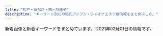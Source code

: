 ```yaml
---
title: "松戸・新松戸・柏・我孫子"
description: "キーワード別にの巨乳アジアン・チャイナエステ嬢情報をまとめました。"
---
```


新着画像と新着キーワードをまとめています。
2021年02月01日の情報です。

<DmmAffiliateIns />
<KeywordTable
  shops={
    [
    {
        "url": "http://hujinohana.este88.com/",
        "station": "JR\u65b0\u677e\u6238\u99c5",
        "name": "\u85e4\u306e\u82b1",
        "img_links": [
            "http://hujinohana.este88.com/gals/eri1.jpg",
            "http://hujinohana.este88.com/images/qr.jpg",
            "http://hujinohana.este88.com/img/r04.jpg",
            "http://hujinohana.este88.com/gals/coco1.jpg",
            "http://hujinohana.este88.com/gals/risa1.jpg",
            "http://hujinohana.este88.com/gals/yuyu1.jpg",
            "http://hujinohana.este88.com/images/mens-esthe2.png",
            "http://hujinohana.este88.com/gals/yuri1.jpg",
            "http://hujinohana.este88.com/img/r03.jpg",
            "http://hujinohana.este88.com/img/r05.jpg",
            "http://hujinohana.este88.com/gals/yuki1.jpg",
            "http://hujinohana.este88.com/img/r02.jpg",
            "http://hujinohana.este88.com/images/kp1.png",
            "http://hujinohana.este88.com/img/r01.jpg",
            "http://hujinohana.este88.com/images/kp2.png",
            "http://hujinohana.este88.com/images/kp3.png",
            "http://hujinohana.este88.com/images/info.png"
        ],
        "keywords": {}
    },
    {
        "url": "http://rosesea.info/",
        "station": "JR\u65b0\u677e\u6238\u99c5",
        "name": "Rose Sea",
        "keywords": {
            "D": 7,
            "87": 2,
            "84": 2,
            "E": 2,
            "86": 7,
            "88": 1,
            "F": 1,
            "C": 21
        },
        "img_links": [
            "http://rosesea.info/i/img/r4.jpg",
            "http://rosesea.info/img/r9.jpg",
            "http://rosesea.info/i/img/sta1.jpg",
            "http://rosesea.info/img/botton.jpg",
            "http://rosesea.info/img/sta7.jpg",
            "http://rosesea.info/i/img/sta4.jpg",
            "http://rosesea.info/img/sta13.jpg",
            "http://rosesea.info/i/img/sta12.jpg",
            "http://rosesea.info/img/s10.jpg",
            "http://rosesea.info/i/img/acc.jpg",
            "http://rosesea.info/i/img/sta9.jpg",
            "http://rosesea.info/i/img/sta2.jpg",
            "http://rosesea.info/img/s5.jpg",
            "http://rosesea.info/img/st13.jpg",
            "http://rosesea.info/img/st4.jpg",
            "http://rosesea.info/img/sta5.jpg",
            "http://rosesea.info/img/s7.jpg",
            "http://rosesea.info/img/s13.jpg",
            "http://rosesea.info/img/sta1.jpg",
            "http://rosesea.info/img/s8.jpg",
            "http://rosesea.info/img/st10.jpg",
            "http://rosesea.info/img/s6.jpg",
            "http://rosesea.info/img/sta8.jpg",
            "http://rosesea.info/i/img/sta10.jpg",
            "http://rosesea.info/i/img/sta11.jpg",
            "http://rosesea.info/img/st3.jpg",
            "http://rosesea.info/i/img/sta3.jpg",
            "http://rosesea.info/img/s12.jpg",
            "http://rosesea.info/img/st6.jpg",
            "http://rosesea.info/img/st8.jpg",
            "http://rosesea.info/img/st11.jpg",
            "http://rosesea.info/i/img/sta13.jpg",
            "http://rosesea.info/img/s11.jpg",
            "http://rosesea.info/img/st12.jpg",
            "http://rosesea.info/img/st05.jpg",
            "http://rosesea.info/i/img/sta8.jpg",
            "http://rosesea.info/img/fla.jpg",
            "http://rosesea.info/img/sta6.jpg",
            "http://rosesea.info/img/sta10.jpg",
            "http://rosesea.info/i/img/r1.jpg",
            "http://rosesea.info/img/st7.jpg",
            "http://rosesea.info/img/sta12.jpg",
            "http://rosesea.info/img/sta4.jpg",
            "http://rosesea.info/i/img/r2.jpg",
            "http://rosesea.info/img/st5.jpg",
            "http://rosesea.info/img/st9.jpg",
            "http://rosesea.info/img/sta3.jpg",
            "http://rosesea.info/img/s9.jpg",
            "http://rosesea.info/img/st1.jpg",
            "http://rosesea.info/img/sta9.jpg",
            "http://rosesea.info/img/sta11.jpg",
            "http://rosesea.info/i/img/sta6.jpg",
            "http://rosesea.info/i/img/sta5.jpg",
            "http://rosesea.info/i/img/r3.jpg",
            "http://rosesea.info/i/img/sta7.jpg",
            "http://rosesea.info/img/mo.png"
        ]
    },
    {
        "station": "JR\u65b0\u677e\u6238\u99c5",
        "img_links": [
            "https://sumire08.com/wp-content/uploads/2020/09/25417438-E741-4545-8F8C-7CDFA7B1999B-160x90.jpeg",
            "https://sumire08.com/wp-content/uploads/2020/09/91D13174-8B74-4941-BB54-8F2BD086B680-120x68.jpeg",
            "https://sumire08.com/wp-content/uploads/2019/09/\u30b3\u30f3\u30c6\u30f3\u30c41A.jpg",
            "https://sumire08.com/wp-content/uploads/2019/09/325878A1-1C55-49AC-8BD6-C53B3C6D76D0.jpeg",
            "https://sumire08.com/wp-content/uploads/2019/10/0544CEA7-E32E-4E65-AFCA-A4B273FA8923.jpeg",
            "https://sumire08.com/wp-content/uploads/2020/09/92477948-FF9B-45E6-9332-B09153F1CC19-320x180.jpeg",
            "https://sumire08.com/wp-content/uploads/2019/12/DF8A2798-2499-4D49-9A9B-F667ADE3EC76-120x68.jpeg",
            "https://sumire08.com/wp-content/uploads/2019/03/flower-back1049-120x68.jpg",
            "https://sumire08.com/wp-content/uploads/2019/03/DAA3E4FD-EE6D-4667-808C-B0B7E216ED19.jpeg",
            "https://sumire08.com/wp-content/uploads/2020/09/C4AAD404-2CE0-491A-A0AB-7658AD4D3871-320x180.jpeg",
            "https://sumire08.com/wp-content/uploads/2019/03/5BF21ED1-6E3F-40F5-90F5-AFF002B0F4D1.jpeg",
            "https://sumire08.com/wp-content/uploads/2019/04/056E9668-8936-4183-9339-0EC56BB0B591.jpeg",
            "https://sumire08.com/wp-content/uploads/2019/03/\u30ab\u30e9\u30e0\u51852.jpg",
            "https://sumire08.com/wp-content/uploads/2019/12/89B1F749-EC2B-46EA-B9F1-8E734AEA00C9-120x68.jpeg",
            "https://sumire08.com/wp-content/uploads/2019/12/4001D179-2042-41E5-8F72-76417BD5C96B-160x90.jpeg",
            "https://sumire08.com/wp-content/uploads/2019/06/91EF6A88-6DC3-4B2F-8DE4-92D3FC336C49-160x90.jpeg",
            "https://sumire08.com/wp-content/uploads/2019/06/EB745AF9-1651-4266-B473-E84442AAE4A6-120x68.jpeg",
            "https://sumire08.com/wp-content/uploads/2019/12/DF8A2798-2499-4D49-9A9B-F667ADE3EC76.jpeg",
            "https://sumire08.com/wp-content/uploads/2020/09/92477948-FF9B-45E6-9332-B09153F1CC19-160x90.jpeg",
            "https://sumire08.com/wp-content/uploads/2019/07/56009B85-F870-4B3B-9FF8-21CD8C0EC755-300x180.jpeg",
            "https://sumire08.com/wp-content/uploads/2019/05/S__2785293.jpg",
            "https://sumire08.com/wp-content/uploads/2019/04/76DD58DB-FDAE-4D56-BA5A-8B8E3F779211-160x90.jpeg",
            "https://sumire08.com/wp-content/uploads/2020/09/91D13174-8B74-4941-BB54-8F2BD086B680-320x180.jpeg",
            "https://sumire08.com/wp-content/uploads/2020/02/CF86F45A-FE74-4E12-8B6D-1BB4F5C56D90-160x90.jpeg",
            "https://sumire08.com/wp-content/uploads/2019/03/AF856AB1-4F49-4CF8-B4DF-B0C333520A91-160x90.jpeg",
            "https://sumire08.com/wp-content/uploads/2019/03/\u30ab\u30e9\u30e0\u5185-160x90.jpg",
            "https://sumire08.com/wp-content/uploads/2019/04/S__1425425-160x90.jpg",
            "https://sumire08.com/wp-content/uploads/2019/06/EB745AF9-1651-4266-B473-E84442AAE4A6-320x180.jpeg",
            "https://sumire08.com/wp-content/uploads/2019/06/EB745AF9-1651-4266-B473-E84442AAE4A6-160x90.jpeg",
            "https://sumire08.com/wp-content/uploads/2020/09/DC01A3CA-FF4D-4AC3-8B2E-1519635952C3-160x90.jpeg",
            "https://sumire08.com/wp-content/uploads/2019/12/89B1F749-EC2B-46EA-B9F1-8E734AEA00C9-160x90.jpeg",
            "https://sumire08.com/wp-content/uploads/2019/04/321B3864-B704-4F0A-90DA-22A3998EA845-120x68.jpeg",
            "https://sumire08.com/wp-content/uploads/2019/07/836D4D0B-3584-48E2-960E-AEDE1593D320.jpeg",
            "https://sumire08.com/wp-content/uploads/2019/03/bk004-1.jpg",
            "https://sumire08.com/wp-content/uploads/2020/09/C4DE7C44-6432-4BEF-963C-6B836897424D-320x180.jpeg",
            "https://sumire08.com/wp-content/uploads/2019/04/321B3864-B704-4F0A-90DA-22A3998EA845-160x90.jpeg",
            "https://sumire08.com/wp-content/uploads/2019/06/4D842BE5-A516-461E-84CF-083FDE3D5314-160x90.jpeg",
            "https://sumire08.com/wp-content/uploads/2019/07/1B69056E-3F5C-4E99-8B7F-71E6004F2AB9-160x90.jpeg",
            "https://sumire08.com/wp-content/uploads/2020/11/ACE363F2-F98D-48C1-84E6-EC0D7CEFEC29-620x1024.jpeg",
            "https://sumire08.com/wp-content/uploads/2020/09/C4DE7C44-6432-4BEF-963C-6B836897424D-120x68.jpeg",
            "https://sumire08.com/wp-content/uploads/2019/03/C1DCB76F-6CC5-4F7B-B8D1-F0E1072BFD8B.jpeg",
            "https://sumire08.com/wp-content/uploads/2019/03/245F4F25-D9B5-4281-8445-3C18965D3FDC.jpeg",
            "https://sumire08.com/wp-content/uploads/2019/09/12791E13-31BE-4C40-A77F-A967E5FB1622.jpeg",
            "https://sumire08.com/wp-content/uploads/2019/07/56009B85-F870-4B3B-9FF8-21CD8C0EC755-160x90.jpeg",
            "https://sumire08.com/wp-content/uploads/2021/01/530A7214-3FCA-4354-AF63-D6B0D158BF0D-320x180.jpeg",
            "https://sumire08.com/wp-content/uploads/2019/12/DF8A2798-2499-4D49-9A9B-F667ADE3EC76-320x180.jpeg",
            "https://sumire08.com/wp-content/uploads/2019/03/GK061_350A.jpg",
            "https://sumire08.com/wp-content/uploads/2019/06/4D842BE5-A516-461E-84CF-083FDE3D5314-120x68.jpeg",
            "https://sumire08.com/wp-content/uploads/2019/03/4EBE579C-CE3E-4804-8620-E11E8D58FB25.jpeg",
            "https://sumire08.com/wp-content/uploads/2020/02/6BF2E039-EC6F-44C1-AB74-DE9051AEAC7D-160x90.jpeg",
            "https://sumire08.com/wp-content/uploads/2019/12/DF8A2798-2499-4D49-9A9B-F667ADE3EC76-160x90.jpeg",
            "https://sumire08.com/wp-content/uploads/2019/06/FA1314BC-C8A1-428B-A668-A693A8969285-320x180.jpeg",
            "https://sumire08.com/wp-content/uploads/2019/03/21E4A043-87C3-4B75-895F-E0FBDC8E99A9.jpeg",
            "https://sumire08.com/wp-content/themes/cocoon-master/images/no-image-160.png",
            "https://sumire08.com/wp-content/uploads/2019/03/115B6666-0EEA-400C-8F3B-1DAD25D44641-160x90.jpeg",
            "https://sumire08.com/wp-content/uploads/2019/04/0F128314-036C-4543-A30F-34393EB31366-160x90.jpeg",
            "https://sumire08.com/wp-content/uploads/2019/03/bk004-1-160x90.jpg",
            "https://sumire08.com/wp-content/uploads/2019/03/B6BB0A08-2659-4F1B-BCF6-F5FE2B6F3701.jpeg",
            "https://sumire08.com/wp-content/uploads/2020/09/C4DE7C44-6432-4BEF-963C-6B836897424D.jpeg",
            "https://sumire08.com/wp-content/uploads/2019/11/A1FF9216-A1C9-4205-8DC9-0A48CDB67CB8-160x90.jpeg",
            "https://sumire08.com/wp-content/uploads/2019/09/22C5211A-5CE9-4FF7-9597-C84C6EC9D2C3.jpeg",
            "https://sumire08.com/wp-content/uploads/2019/03/1150EB8A-7284-4825-AF6E-AAD665667452.jpeg",
            "https://sumire08.com/wp-content/uploads/2019/07/0198D22C-A5E9-448B-8246-2D1FD87415E9-160x90.jpeg",
            "https://sumire08.com/wp-content/uploads/2019/04/0F128314-036C-4543-A30F-34393EB31366.jpeg",
            "https://sumire08.com/wp-content/uploads/2019/03/GK069_350A.jpg",
            "https://sumire08.com/wp-content/uploads/2020/09/898DFBCC-F518-4ADA-8E86-C6273285E9FE-160x90.jpeg",
            "https://sumire08.com/wp-content/uploads/2019/09/EB42FB7E-BD9E-4F28-9D22-7A60CCAA617C.jpeg",
            "https://sumire08.com/wp-content/uploads/2020/09/898DFBCC-F518-4ADA-8E86-C6273285E9FE-120x68.jpeg",
            "https://sumire08.com/wp-content/uploads/2019/03/main1920-1-160x90.jpg",
            "https://sumire08.com/wp-content/uploads/2020/09/898DFBCC-F518-4ADA-8E86-C6273285E9FE-320x180.jpeg",
            "https://sumire08.com/wp-content/uploads/2019/12/85FBD2F9-ECF4-43FB-BD91-C0C639DBB1FB-120x68.jpeg",
            "https://sumire08.com/wp-content/uploads/2019/06/4D842BE5-A516-461E-84CF-083FDE3D5314.jpeg",
            "https://sumire08.com/wp-content/uploads/2019/03/8061AAED-5A22-454C-9644-258D4AAA56D9.jpeg",
            "https://sumire08.com/wp-content/uploads/2019/09/top_03.jpg",
            "https://sumire08.com/wp-content/uploads/2019/11/144EB8A6-C0BD-469C-A92E-9B06ED8B45C4-160x90.jpeg",
            "https://sumire08.com/wp-content/uploads/2019/07/1B69056E-3F5C-4E99-8B7F-71E6004F2AB9-300x180.jpeg",
            "https://sumire08.com/wp-content/uploads/2019/11/CB7C5602-C72C-4411-B9CC-01716D5C20FF-120x68.jpeg",
            "https://sumire08.com/wp-content/uploads/2019/12/4001D179-2042-41E5-8F72-76417BD5C96B.jpeg",
            "https://sumire08.com/wp-content/uploads/2019/09/\u30e2\u30d0\u30a4\u30eb\u7528\u30b9\u30e9\u30a4\u30c0\u30fc\u30a4\u30e1\u30fc\u30b8\u4e2d\u5fc31.jpg",
            "https://sumire08.com/wp-content/uploads/2019/06/4D842BE5-A516-461E-84CF-083FDE3D5314-320x180.jpeg",
            "https://sumire08.com/wp-content/uploads/2020/09/91D13174-8B74-4941-BB54-8F2BD086B680-160x90.jpeg",
            "https://sumire08.com/wp-content/uploads/2019/06/EB745AF9-1651-4266-B473-E84442AAE4A6.jpeg",
            "https://sumire08.com/wp-content/uploads/2020/09/898DFBCC-F518-4ADA-8E86-C6273285E9FE.jpeg",
            "https://sumire08.com/wp-content/uploads/2019/07/WeChat-Image_20190726200941.jpg",
            "https://sumire08.com/wp-content/uploads/2019/06/88DA8E06-DC87-471F-97D2-9B35F6C1EAF9-160x90.jpeg",
            "https://sumire08.com/wp-content/uploads/2019/07/56009B85-F870-4B3B-9FF8-21CD8C0EC755-120x68.jpeg",
            "https://sumire08.com/wp-content/uploads/2019/06/88DA8E06-DC87-471F-97D2-9B35F6C1EAF9-320x180.jpeg",
            "https://sumire08.com/wp-content/uploads/2020/09/DC01A3CA-FF4D-4AC3-8B2E-1519635952C3.jpeg",
            "https://sumire08.com/wp-content/uploads/2019/06/FA1314BC-C8A1-428B-A668-A693A8969285-160x90.jpeg",
            "https://sumire08.com/wp-content/uploads/2020/09/74EB8777-E396-43D8-8098-FFF449CF98DB-644x1024.jpeg",
            "https://sumire08.com/wp-content/uploads/2020/09/26A536F1-D971-4250-B6B1-462478AF073D-160x90.jpeg",
            "https://sumire08.com/wp-content/uploads/2020/09/44A30A8D-E1A7-479A-BDD3-B7EAC5E292BD-614x1024.jpeg",
            "https://sumire08.com/wp-content/uploads/2019/09/\u30d8\u30c3\u30c0\u30fc\u30ed\u30b4.jpg",
            "https://sumire08.com/wp-content/uploads/2019/09/\u30e1\u30a4\u30f3\u30b9\u30e9\u30a4\u30c0\u30fc\u30a4\u30e1\u30fc\u30b8\u4e2d\u5fc31.jpg",
            "https://sumire08.com/wp-content/uploads/2020/09/83419704-8AFB-4BAF-B5EC-E2B52BD5DF7C-320x180.jpeg"
        ],
        "url": "https://sumire08.com/",
        "name": "\u3059\u307f\u308c",
        "keywords": {}
    },
    {
        "keywords": {
            "E": 4,
            "C": 4,
            "86": 4,
            "90": 4,
            "D": 48,
            "87": 44,
            "88": 4
        },
        "img_links": [
            "http://www.nekomusume.iesjp.com/files/031.jpg",
            "http://www.nekomusume.iesjp.com/files/024-02.jpg",
            "http://www.nekomusume.iesjp.com/files/036.jpg",
            "http://www.nekomusume.iesjp.com/files/002.jpg",
            "http://www.nekomusume.iesjp.com/images/index_sm.png",
            "http://www.nekomusume.iesjp.com/files/035.jpg",
            "http://www.nekomusume.iesjp.com/files/034-02.jpg",
            "http://www.nekomusume.iesjp.com/files/037.jpg",
            "http://www.nekomusume.iesjp.com/files/042.jpg",
            "http://www.nekomusume.iesjp.com/files/040.jpg",
            "http://www.nekomusume.iesjp.com/files/038.jpg",
            "http://www.nekomusume.iesjp.com/files/037-02.jpg",
            "http://www.nekomusume.iesjp.com/files/036-02.jpg",
            "http://www.nekomusume.iesjp.com/files/019-02.jpg",
            "http://www.nekomusume.iesjp.com/files/019.jpg",
            "http://www.nekomusume.iesjp.com/images/btn2.png",
            "http://www.nekomusume.iesjp.com/files/008.jpg",
            "http://www.nekomusume.iesjp.com/files/031-02.jpg",
            "http://www.nekomusume.iesjp.com/files/039-02.jpg",
            "http://www.nekomusume.iesjp.com/images/mainImg_sub.jpg",
            "http://www.nekomusume.iesjp.com/files/024.jpg",
            "http://www.nekomusume.iesjp.com/images/icon_top.png",
            "http://www.nekomusume.iesjp.com/files/035-02.jpg",
            "http://www.nekomusume.iesjp.com/files/040-02.jpg",
            "http://www.nekomusume.iesjp.com/images/icon_info.png",
            "http://www.nekomusume.iesjp.com/files/042-02.jpg",
            "http://www.nekomusume.iesjp.com/files/034.jpg",
            "http://www.nekomusume.iesjp.com/files/008-02.jpg",
            "http://www.nekomusume.iesjp.com/files/004.jpg",
            "http://www.nekomusume.iesjp.com/files/038-02.jpg",
            "http://www.nekomusume.iesjp.com/files/004-02.jpg",
            "http://www.nekomusume.iesjp.com/images/icon_staff.png",
            "http://www.nekomusume.iesjp.com/images/icon_tel.png",
            "http://www.nekomusume.iesjp.com/files/002-02.jpg",
            "http://www.nekomusume.iesjp.com/files/039.jpg"
        ],
        "url": "http://www.nekomusume.iesjp.com/",
        "station": "\u65b0\u938c\u30f6\u8c37\u99c5",
        "name": "\u732b\u5a18 -\u306d\u3053\u3080\u3059\u3081-"
    },
    {
        "img_links": [
            "http://pinky.ests.jp/images/staff0.jpg",
            "http://pinky.ests.jp/images/room2.jpg",
            "http://pinky.ests.jp/photos/sites/41/2018/02/2018021206014711.jpg",
            "http://pinky.ests.jp/photos/sites/41/2018/12/2018122816184851.jpg",
            "http://pinky.ests.jp/images/room4.jpg",
            "http://pinky.ests.jp/images/news.jpg",
            "http://pinky.ests.jp/photos/sites/41/2017/10/2017100310321223.jpg",
            "http://pinky.ests.jp/images/room3.jpg",
            "http://pinky.ests.jp/photos/sites/41/2020/03/202003311902414.jpg",
            "http://pinky.ests.jp/photos/sites/41/2020/07/2020070113444471.jpg",
            "http://pinky.ests.jp/photos/sites/41/2018/07/2018070506262885.jpg",
            "http://pinky.ests.jp/photos/sites/41/2018/05/2018052106183295.jpg",
            "http://pinky.ests.jp/photos/sites/41/2020/01/2020011013071324.jpg",
            "http://pinky.ests.jp/photos/sites/41/2018/05/2018051009221193.jpg",
            "http://pinky.ests.jp/photos/sites/41/2020/01/2020012318124421.jpg",
            "http://pinky.ests.jp/photos/sites/41/2019/03/2019032615535586.jpg",
            "http://pinky.ests.jp/photos/sites/41/2019/05/2019050315541711.jpg",
            "http://pinky.ests.jp/photos/sites/41/2020/01/2020011612505779.jpg",
            "http://pinky.ests.jp/photos/sites/41/2020/01/2020012717085182.jpg",
            "http://pinky.ests.jp/photos/sites/41/2019/08/2019082212000482.jpg",
            "http://pinky.ests.jp/photos/sites/41/2017/11/2017111705455167.jpg",
            "http://pinky.ests.jp/photos/sites/41/2019/01/2019011416495971.jpg",
            "http://pinky.ests.jp/images/top.png",
            "http://pinky.ests.jp/photos/sites/41/2020/08/2020080710524457.jpg",
            "http://pinky.ests.jp/photos/sites/41/2020/03/2020032718060170.jpg",
            "http://pinky.ests.jp/photos/sites/41/2017/09/2017091609572086.jpg",
            "http://pinky.ests.jp/images/mobile.jpg",
            "http://pinky.ests.jp/photos/sites/41/2018/09/201809050707425.jpg",
            "http://pinky.ests.jp/photos/sites/41/2019/04/201904271525014.jpg",
            "http://pinky.ests.jp/images/s_link.png",
            "http://pinky.ests.jp/photos/sites/41/2018/06/2018061105211179.jpg",
            "http://pinky.ests.jp/photos/sites/41/2019/01/2019012814280336.jpg",
            "http://pinky.ests.jp/photos/sites/41/2018/05/2018052407323023.jpg",
            "http://pinky.ests.jp/photos/sites/41/2018/05/2018050207171151.jpg",
            "http://pinky.ests.jp/photos/sites/41/2020/01/2020011013071732.jpg",
            "http://pinky.ests.jp/photos/sites/41/2016/12/staff14.jpg",
            "http://pinky.ests.jp/photos/sites/41/2016/12/staff13.jpg",
            "http://pinky.ests.jp/photos/sites/41/2018/02/2018022305081948.jpg",
            "http://pinky.ests.jp/photos/sites/41/2018/02/2018021903035949.jpg",
            "http://pinky.ests.jp/photos/sites/41/2018/04/2018041109544793.jpg",
            "http://pinky.ests.jp/photos/sites/41/2018/02/2018021503571459.jpg",
            "http://pinky.ests.jp/photos/sites/41/2017/10/2017102104274221.jpeg",
            "http://pinky.ests.jp/images/pick.jpg",
            "http://pinky.ests.jp/photos/sites/41/2019/08/2019082212025765.jpg",
            "http://pinky.ests.jp/photos/sites/41/2017/10/2017100310324927.jpg",
            "http://pinky.ests.jp/images/girl-z2.jpg",
            "http://pinky.ests.jp/photos/sites/41/2017/03/2.jpg",
            "http://pinky.ests.jp/photos/sites/41/2017/07/01.jpg",
            "http://pinky.ests.jp/photos/sites/41/2021/01/2021010819010483.jpg",
            "http://pinky.ests.jp/photos/sites/41/2018/02/2018021404565599.jpg",
            "http://pinky.ests.jp/images/s_staff.png",
            "http://pinky.ests.jp/photos/sites/41/2019/08/2019080916421967.jpg",
            "http://pinky.ests.jp/images/girl-z1.jpg",
            "http://pinky.ests.jp/photos/sites/41/2020/12/2020122317221995.jpg",
            "http://pinky.ests.jp/images/room1.jpg",
            "http://pinky.ests.jp/photos/sites/41/2020/07/2020073117282581.jpg",
            "http://pinky.ests.jp/photos/sites/41/2018/07/2018070904501423.jpg"
        ],
        "keywords": {
            "87": 4,
            "C": 54,
            "82": 1,
            "84": 1,
            "86": 7,
            "E": 1,
            "83": 5,
            "85": 11,
            "D": 17
        },
        "station": "JR\u677e\u6238\u99c5\u6771\u53e3",
        "url": "http://pinky.ests.jp/",
        "name": "Pinky"
    },
    {
        "name": "\u862d\u306e\u82b1",
        "url": "http://ran.est.cm/",
        "station": "JR\u5929\u738b\u53f0\u99c5\u5357\u53e3",
        "img_links": [
            "http://ran.est.cm/photos/sites/67/2020/07/2020070605424075.jpg",
            "http://ran.est.cm/photos/sites/67/2020/07/2020070605425151.jpg",
            "http://ran.est.cm/images/room2.jpg",
            "http://ran.est.cm/images/service.jpg",
            "http://ran.est.cm/photos/sites/67/2020/07/2020071705010645.jpg",
            "http://ran.est.cm/images/room1.jpg",
            "http://ran.est.cm/photos/sites/67/2020/10/2020102102090322.jpg",
            "http://ran.est.cm/images/s_mobile.png",
            "http://ran.est.cm/images/room3.jpg",
            "http://ran.est.cm/photos/sites/67/2020/07/2020070605425355.jpg",
            "http://ran.est.cm/images/s_staff.png",
            "http://ran.est.cm/images/top.jpg",
            "http://ran.est.cm/photos/sites/67/2020/09/2020091805522177.jpg",
            "http://ran.est.cm/images/s_pick.png",
            "http://ran.est.cm/photos/sites/67/2020/07/2020070605425221.jpg",
            "http://ran.est.cm/images/girl-z2.jpg",
            "http://ran.est.cm/images/room4.jpg",
            "http://ran.est.cm/images/s_news.png",
            "http://ran.est.cm/images/girl-z1.jpg"
        ],
        "keywords": {
            "87": 2,
            "C": 14,
            "88": 2,
            "86": 3,
            "E": 1,
            "D": 6
        }
    },
    {
        "station": "JR\u5357\u67cf\u99c5\u897f\u53e3",
        "img_links": [
            "http://www.lovelove.tech/img/01.jpg",
            "http://www.lovelove.tech/img/02.jpg",
            "http://www.lovelove.tech/img/images/nav_03.png",
            "http://www.lovelove.tech/img/images/nav_06.png",
            "http://www.lovelove.tech/img/images/nav_04.png",
            "http://www.lovelove.tech/img/images/nav_02.png",
            "http://www.lovelove.tech/img/images/nav_01.png",
            "http://www.lovelove.tech/img/images/nav_05.png",
            "http://www.lovelove.tech/img/03.jpg"
        ],
        "keywords": {},
        "url": "http://www.lovelove.tech/",
        "name": "Love Love"
    },
    {
        "keywords": {},
        "img_links": [
            "http://yukinohana.iest.jp/images/home/top.jpg",
            "http://yukinohana.iest.jp/images/top/top_06.jpg",
            "http://yukinohana.iest.jp/images/massage/massage_la.jpg",
            "http://yukinohana.iest.jp/images/top/top_08.png",
            "http://yukinohana.iest.jp/images/massage/massage_03a.jpg",
            "http://yukinohana.iest.jp/images/massage/massage_04a.jpg",
            "http://yukinohana.iest.jp/images/demo/slider/images/slide3.png",
            "http://yukinohana.iest.jp/images/home/index_tel.jpg",
            "http://yukinohana.iest.jp/images/demo/slider/images/slide1.png",
            "http://yukinohana.iest.jp/images/staff_image/staff_05a.jpg",
            "http://yukinohana.iest.jp/images/massage/massage_01a.jpg",
            "http://yukinohana.iest.jp/images/staff_image/staff_02a.jpg",
            "http://yukinohana.iest.jp/images/top/top_01.jpg",
            "http://yukinohana.iest.jp/images/index_page_top.png",
            "http://yukinohana.iest.jp/images/massage/massage_02a.jpg",
            "http://yukinohana.iest.jp/images/massage/massage_03b.jpg",
            "http://yukinohana.iest.jp/images/staff_one/staff_ba.png",
            "http://yukinohana.iest.jp/images/demo/slider/images/slide2.png",
            "http://yukinohana.iest.jp/images/top/top_02.jpg",
            "http://yukinohana.iest.jp/images/top/top_05.jpg",
            "http://yukinohana.iest.jp/images/staff_image/staff_04a.jpg",
            "http://yukinohana.iest.jp/images/staff/staff_top.png",
            "http://yukinohana.iest.jp/images/top/top_03.jpg",
            "http://yukinohana.iest.jp/images/massage/massage_04b.jpg",
            "http://yukinohana.iest.jp/images/home/index_11.jpg",
            "http://yukinohana.iest.jp/images/massage/massage_01b.jpg",
            "http://yukinohana.iest.jp/images/massage/massage_02b.jpg",
            "http://yukinohana.iest.jp/images/staff_image/staff_06a.jpg",
            "http://yukinohana.iest.jp/images/home/index_13.jpg",
            "http://yukinohana.iest.jp/images/staff_image/staff_03a.jpg",
            "http://yukinohana.iest.jp/images/top/top_04.jpg"
        ],
        "name": "\u96ea\u306e\u83ef",
        "url": "http://yukinohana.iest.jp/",
        "station": "\u6d41\u5c71\u304a\u304a\u305f\u304b\u306e\u68ee\u99c5\u897f\u53e3"
    },
    {
        "url": "http://sakura-sakura.work/",
        "img_links": [
            "http://sakura-sakura.work/sp/img/info.jpg",
            "http://sakura-sakura.work/sp/img/t-a.jpg",
            "http://sakura-sakura.work/sp/img/t-o.jpg",
            "http://sakura-sakura.work/sp/img/pic.jpg",
            "http://sakura-sakura.work/sp/img/s6.jpg",
            "http://sakura-sakura.work/sp/img/tel.jpg",
            "http://sakura-sakura.work/sp/img/p2.jpg",
            "http://sakura-sakura.work/sp/img/s4.jpg",
            "http://sakura-sakura.work/img/fla2.jpg",
            "http://sakura-sakura.work/img/s4.jpg",
            "http://sakura-sakura.work/sp/img/pc.jpg",
            "http://sakura-sakura.work/img/sta4.jpg",
            "http://sakura-sakura.work/img/mo.png",
            "http://sakura-sakura.work/sp/img/cam.jpg",
            "http://sakura-sakura.work/sp/img/p6.jpg",
            "http://sakura-sakura.work/img/s2.jpg",
            "http://sakura-sakura.work/img/st4.jpg",
            "http://sakura-sakura.work/sp/img/add.jpg",
            "http://sakura-sakura.work/img/sta6.jpg",
            "http://sakura-sakura.work/img/st1.jpg",
            "http://sakura-sakura.work/sp/img/t-s.jpg",
            "http://sakura-sakura.work/sp/img/sys.jpg",
            "http://sakura-sakura.work/sp/img/p3.jpg",
            "http://sakura-sakura.work/img/sta2.jpg",
            "http://sakura-sakura.work/img/sta1.jpg",
            "http://sakura-sakura.work/sp/img/time.jpg",
            "http://sakura-sakura.work/sp/img/tit.jpg",
            "http://sakura-sakura.work/img/st2.jpg",
            "http://sakura-sakura.work/img/st5.jpg",
            "http://sakura-sakura.work/img/fla3.jpg",
            "http://sakura-sakura.work/img/s6.jpg",
            "http://sakura-sakura.work/img/s1.jpg",
            "http://sakura-sakura.work/img/st3.jpg",
            "http://sakura-sakura.work/img/sta3.jpg",
            "http://sakura-sakura.work/img/sta5.jpg",
            "http://sakura-sakura.work/sp/img/t-r.jpg",
            "http://sakura-sakura.work/sp/img/s2.jpg",
            "http://sakura-sakura.work/sp/img/s1.jpg",
            "http://sakura-sakura.work/img/st6.jpg",
            "http://sakura-sakura.work/sp/img/t-t.jpg",
            "http://sakura-sakura.work/img/fla1.jpg",
            "http://sakura-sakura.work/img/s3.jpg",
            "http://sakura-sakura.work/sp/img/s3.jpg",
            "http://sakura-sakura.work/img/botton.jpg",
            "http://sakura-sakura.work/img/head.jpg",
            "http://sakura-sakura.work/sp/img/s5.jpg",
            "http://sakura-sakura.work/sp/img/botton.jpg",
            "http://sakura-sakura.work/img/s5.jpg"
        ],
        "keywords": {
            "86": 4,
            "85": 2,
            "88": 4,
            "C": 13,
            "E": 1,
            "D": 1,
            "83": 2
        },
        "name": "\u3055\u304f\u3089",
        "station": "\u521d\u5bcc\u99c5"
    },
    {
        "img_links": [
            "http://yasashiite.estx.net/images/index_01.jpg",
            "http://yasashiite.estx.net/images/index_03.jpg",
            "http://yasashiite.estx.net/images/a4.jpg",
            "http://yasashiite.estx.net/images/index_10.jpg",
            "http://yasashiite.estx.net/images/s1.jpg",
            "http://yasashiite.estx.net/images/k2.jpg",
            "http://yasashiite.estx.net/images/staff_03.jpg",
            "http://yasashiite.estx.net/images/k1.jpg",
            "http://yasashiite.estx.net/images/index_15.jpg",
            "http://yasashiite.estx.net/images/a6.jpg",
            "http://yasashiite.estx.net/images/s3.jpg",
            "http://yasashiite.estx.net/images/a5.jpg",
            "http://yasashiite.estx.net/images/a1.jpg",
            "http://yasashiite.estx.net/images/index_04.jpg",
            "http://yasashiite.estx.net/images/index_17.jpg",
            "http://yasashiite.estx.net/images/s2.jpg",
            "http://yasashiite.estx.net/images/index_07.jpg",
            "http://yasashiite.estx.net/images/index_05.jpg",
            "http://yasashiite.estx.net/images/staff_01.jpg",
            "http://yasashiite.estx.net/images/s5.jpg",
            "http://yasashiite.estx.net/images/a9.jpg",
            "http://yasashiite.estx.net/images/index_14.jpg",
            "http://yasashiite.estx.net/images/a8.jpg",
            "http://yasashiite.estx.net/images/index_12.jpg",
            "http://yasashiite.estx.net/images/a2.jpg",
            "http://yasashiite.estx.net/images/a10.jpg",
            "http://yasashiite.estx.net/images/index_02.jpg",
            "http://yasashiite.estx.net/images/a3.jpg",
            "http://yasashiite.estx.net/images/a7.jpg",
            "http://yasashiite.estx.net/images/index_06.jpg",
            "http://yasashiite.estx.net/images/s6.jpg"
        ],
        "name": "\u512a\u3057\u3044\u624b",
        "url": "http://yasashiite.estx.net/",
        "keywords": {},
        "station": "JR\u677e\u6238\u99c5\u897f\u53e3"
    },
    {
        "name": "\u30c8\u30de\u30c8\uff5eTomato",
        "img_links": [],
        "station": "JR\u677e\u6238\u99c5",
        "keywords": {},
        "url": "http://hi-msg.com/tomato2/"
    },
    {
        "keywords": {
            "88": 8,
            "85": 8,
            "D": 16,
            "C": 8,
            "86": 8
        },
        "img_links": [
            "http://www.girlgirl.esturl.com/photo_news/upimg/61093600fb15169269_0.jpg",
            "http://www.girlgirl.esturl.com/images/rsubt2.png",
            "http://www.girlgirl.esturl.com/images/b-tel.png",
            "http://www.girlgirl.esturl.com/images/b-online.png",
            "http://www.girlgirl.esturl.com/images/rsubt1.png",
            "http://www.girlgirl.esturl.com/files/004.jpg",
            "http://www.girlgirl.esturl.com/images/m6.jpg",
            "http://www.girlgirl.esturl.com/photo_news/upimg/65456601239fbde7aa_0.jpg",
            "http://www.girlgirl.esturl.com/images/call_sp.png",
            "http://www.girlgirl.esturl.com/images/m4.jpg",
            "http://www.girlgirl.esturl.com/images/rsubt3.png",
            "http://www.girlgirl.esturl.com/images/m1.jpg",
            "http://www.girlgirl.esturl.com/images/slider-img001.jpg",
            "http://www.girlgirl.esturl.com/images/slider-img002.jpg",
            "http://www.girlgirl.esturl.com/photo_news/upimg/17574600ea68b098c9_0.jpg",
            "http://www.girlgirl.esturl.com/files/003.jpg",
            "http://www.girlgirl.esturl.com/images/rsubt6.png",
            "http://www.girlgirl.esturl.com/images/rsubt7.png",
            "http://www.girlgirl.esturl.com/images/rsubt4.png",
            "http://www.girlgirl.esturl.com/images/m2.jpg",
            "http://www.girlgirl.esturl.com/images/m3.jpg",
            "http://www.girlgirl.esturl.com/images/rsubt5.png",
            "http://www.girlgirl.esturl.com/photo_news/upimg/5575160175b8104563_0.jpg",
            "http://www.girlgirl.esturl.com/photo_news/upimg/262406010cd7cb411f_0.jpg",
            "http://www.girlgirl.esturl.com/photo_news/upimg/103526013fcb0b226d_1.jpg",
            "http://www.girlgirl.esturl.com/photo_news/upimg/1300360112b827877b_0.jpg",
            "http://www.girlgirl.esturl.com/photo_news/upimg/16521600ffed835ae9_0.jpg",
            "http://www.girlgirl.esturl.com/photo_news/upimg/40377600e285f603fd_0.jpg",
            "http://www.girlgirl.esturl.com/files/002.jpg",
            "http://www.girlgirl.esturl.com/photo_news/upimg/103526013fcb0b226d_0.jpg"
        ],
        "url": "http://www.girlgirl.esturl.com/",
        "station": "JR\u67cf\u99c5\u6771\u53e3",
        "name": "\u30ae\u30e3\u30eb\u30ae\u30e3\u30eb -GirlGirl-"
    },
    {
        "station": "JR\u65b0\u516b\u67f1\u99c5",
        "name": "\u6e80\u5929\u661f",
        "keywords": {
            "C": 29,
            "86": 11,
            "D": 17,
            "E": 4,
            "88": 1,
            "87": 3,
            "85": 6
        },
        "url": "http://tagurou.xyz.mn/",
        "img_links": [
            "http://tagurou.xyz.mn/photos/sites/6/2020/11/2020113008475911.jpg",
            "http://tagurou.xyz.mn/photos/sites/6/2019/12/2019122007323851.jpg",
            "http://tagurou.xyz.mn/photos/sites/6/2020/03/2020030706483054.jpg",
            "http://tagurou.xyz.mn/photos/sites/6/2020/01/2020010910135316.jpg",
            "http://tagurou.xyz.mn/photos/sites/6/2019/09/2019092511413276.jpg",
            "http://tagurou.xyz.mn/photos/sites/6/2019/05/201905311324065.jpg",
            "http://tagurou.xyz.mn/photos/sites/6/2019/03/2019030416515471.jpg",
            "http://tagurou.xyz.mn/photos/sites/6/2019/03/201903041651535.jpg",
            "http://tagurou.xyz.mn/photos/sites/6/2019/10/2019102414385819.jpg",
            "http://tagurou.xyz.mn/photos/sites/6/2019/11/2019110404544922.jpg",
            "http://tagurou.xyz.mn/images/info.jpg",
            "http://tagurou.xyz.mn/photos/sites/6/2019/09/2019091016461939.jpg",
            "http://tagurou.xyz.mn/photos/sites/6/2020/01/202001030529215.jpg",
            "http://tagurou.xyz.mn/images/room1.jpg",
            "http://tagurou.xyz.mn/photos/sites/6/2019/12/2019120408461554.jpg",
            "http://tagurou.xyz.mn/photos/sites/6/2019/05/2019051010374753.jpg",
            "http://tagurou.xyz.mn/images/s_news.jpg",
            "http://tagurou.xyz.mn/photos/sites/6/2019/05/201905231327331.jpg",
            "http://tagurou.xyz.mn/photos/sites/6/2019/10/2019102903281868.jpg",
            "http://tagurou.xyz.mn/photos/sites/6/2019/03/2019030917094368.jpg",
            "http://tagurou.xyz.mn/images/room4.jpg",
            "http://tagurou.xyz.mn/photos/sites/6/2019/03/2019030418105444.jpg",
            "http://tagurou.xyz.mn/photos/sites/6/2019/11/2019111303001512.jpg",
            "http://tagurou.xyz.mn/photos/sites/6/2019/12/2019120408461259.jpg",
            "http://tagurou.xyz.mn/photos/sites/6/2019/11/2019111303001243.jpg",
            "http://tagurou.xyz.mn/photos/sites/6/2019/08/201908131018080.jpg",
            "http://tagurou.xyz.mn/images/mobile.jpg",
            "http://tagurou.xyz.mn/images/s_link.jpg",
            "http://tagurou.xyz.mn/images/room3.jpg",
            "http://tagurou.xyz.mn/images/top.jpg",
            "http://tagurou.xyz.mn/photos/sites/6/2019/09/2019091016392780.jpg",
            "http://tagurou.xyz.mn/photos/sites/6/2019/03/201903181033330.jpg",
            "http://tagurou.xyz.mn/images/s_staff.jpg",
            "http://tagurou.xyz.mn/photos/sites/6/2019/11/2019111805350313.jpg",
            "http://tagurou.xyz.mn/images/room2.jpg",
            "http://tagurou.xyz.mn/photos/sites/6/2020/03/2020030706483424.jpg"
        ]
    },
    {
        "name": "\u521d\u604b",
        "img_links": [
            "http://www.hatsukoi.xyz/uploads/allimg/210127/1-21012G51606.jpg",
            "http://www.hatsukoi.xyz/webstyle/rsubt1.png",
            "http://www.hatsukoi.xyz/webstyle/rsubt6.png",
            "http://www.hatsukoi.xyz/uploads/201128/1-20112Q02R0401.jpg",
            "http://www.hatsukoi.xyz/webstyle/rsubt7.png",
            "http://www.hatsukoi.xyz/uploads/201202/1-201202152U2910.jpg",
            "http://www.hatsukoi.xyz/uploads/201202/1-20120215242J41.jpg",
            "http://www.hatsukoi.xyz/uploads/201202/1-201202152G1460.jpg",
            "http://www.hatsukoi.xyz/webstyle/rsubt4.png",
            "http://www.hatsukoi.xyz/webstyle/tel2.png",
            "http://www.hatsukoi.xyz/webstyle/m1.jpg",
            "http://www.hatsukoi.xyz/uploads/allimg/201202/1-201202152935.jpg",
            "http://www.hatsukoi.xyz/uploads/210127/1-21012G51RL13.jpg",
            "http://www.hatsukoi.xyz/webstyle/m6.jpg",
            "http://www.hatsukoi.xyz/webstyle/m4.jpg",
            "http://www.hatsukoi.xyz/uploads/200706/1-200F6153052L7.jpg",
            "http://www.hatsukoi.xyz/webstyle/rsubt5.png",
            "http://www.hatsukoi.xyz/webstyle/slider-img001.jpg",
            "http://www.hatsukoi.xyz/webstyle/rsubt2.png",
            "http://www.hatsukoi.xyz/uploads/allimg/201202/1-201202152P0.jpg",
            "http://www.hatsukoi.xyz/webstyle/m2.jpg",
            "http://www.hatsukoi.xyz/uploads/201128/1-20112Q02959553.jpg",
            "http://www.hatsukoi.xyz/uploads/201128/1-20112Q64955633.jpg",
            "http://www.hatsukoi.xyz/uploads/201128/1-20112Q03139493.jpg",
            "http://www.hatsukoi.xyz/uploads/201128/1-20112Q02T3926.jpg",
            "http://www.hatsukoi.xyz/uploads/201128/1-20112Q02ZLc.jpg",
            "http://www.hatsukoi.xyz/uploads/allimg/201202/1-201202152459.jpg",
            "http://www.hatsukoi.xyz/uploads/201128/1-20112Q0305T50.jpg",
            "http://www.hatsukoi.xyz/webstyle/rsubt3.png",
            "http://www.hatsukoi.xyz/uploads/201128/1-20112Q031213W.jpg"
        ],
        "station": "JR\u65b0\u516b\u67f1\u99c5",
        "url": "http://www.hatsukoi.xyz/",
        "keywords": {
            "\u4e73": 3
        }
    },
    {
        "name": "\u61a9\u3044\u306e\u5ead\u5712",
        "station": "JR\u677e\u6238\u99c5\u6771\u53e3",
        "keywords": {
            "C": 8
        },
        "url": "http://ikoi-teien.info/",
        "img_links": [
            "http://ikoi-teien.info/images/1.jpg",
            "http://ikoi-teien.info/images/g1.jpg",
            "http://ikoi-teien.info/images/a09.jpg",
            "http://ikoi-teien.info/images/mobile.jpg",
            "http://ikoi-teien.info/images/s1.jpg",
            "http://ikoi-teien.info/images/s2.jpg",
            "http://ikoi-teien.info/images/top.jpg",
            "http://ikoi-teien.info/images/a06.jpg",
            "http://ikoi-teien.info/images/a10.jpg",
            "http://ikoi-teien.info/images/zi_staff.png",
            "http://ikoi-teien.info/images/g0.jpg",
            "http://ikoi-teien.info/images/tisato.jpg",
            "http://ikoi-teien.info/images/a07.jpg"
        ]
    },
    {
        "name": "seria",
        "keywords": {
            "F": 2
        },
        "img_links": [
            "http://monvcbe.xyz/picture/s_staff.png",
            "http://monvcbe.xyz/picture/s_new.png",
            "http://monvcbe.xyz/uploads/200902/1-200Z2103J9D2.png",
            "http://monvcbe.xyz/plus/images/room2.jpg",
            "http://monvcbe.xyz/picture/top23.png",
            "http://monvcbe.xyz/picture/photo3.png",
            "http://monvcbe.xyz/uploads/201124/1-201124124S22V.jpg",
            "http://monvcbe.xyz/picture/top22.png",
            "http://monvcbe.xyz/uploads/201008/1-20100Q23534F2.jpg",
            "http://monvcbe.xyz/plus/images/room3.jpg",
            "http://monvcbe.xyz/plus/images/room4.jpg",
            "http://monvcbe.xyz/picture/end.png",
            "http://monvcbe.xyz/uploads/200909/1-200ZZZ02D41.jpg",
            "http://monvcbe.xyz/uploads/201030/1-201030123T1564.jpg",
            "http://monvcbe.xyz/plus/images/room1.jpg",
            "http://monvcbe.xyz/uploads/200928/1-20092Q62349348.jpg",
            "http://monvcbe.xyz/picture/i_therapist.png"
        ],
        "url": "http://monvcbe.xyz/",
        "station": "JR\u6211\u5b6b\u5b50\u99c5\u5317\u53e3"
    },
    {
        "url": "http://lavender-massage.work/",
        "name": "\u30e9\u30d9\u30f3\u30c0\u30fc",
        "img_links": [],
        "station": "JR\u65b0\u677e\u6238\u99c5",
        "keywords": {}
    },
    {
        "station": "JR\u65b0\u677e\u6238\u99c5",
        "img_links": [
            "http://secretgarden0607.com/img/st61.jpg",
            "http://secretgarden0607.com/img/st73.jpg",
            "http://secretgarden0607.com/img/haya.jpg",
            "http://secretgarden0607.com/img/st1.jpg",
            "http://secretgarden0607.com/img/st62.jpg",
            "http://secretgarden0607.com/img/st3.jpg",
            "http://secretgarden0607.com/img/st32.jpg",
            "http://secretgarden0607.com/img/st7.jpg",
            "http://secretgarden0607.com/img/st2.jpg",
            "http://secretgarden0607.com/img/st72.jpg",
            "http://secretgarden0607.com/img/f1.jpg",
            "http://secretgarden0607.com/img/noo.png",
            "http://secretgarden0607.com/img/tit1.jpg",
            "http://secretgarden0607.com/img/st21.jpg",
            "http://secretgarden0607.com/img/st22.jpg",
            "http://secretgarden0607.com/img/tit2.jpg",
            "http://secretgarden0607.com/img/st51.jpg",
            "http://secretgarden0607.com/img/st6.jpg",
            "http://secretgarden0607.com/img/st122.jpg",
            "http://secretgarden0607.com/img/no.png",
            "http://secretgarden0607.com/img/tit.jpg",
            "http://secretgarden0607.com/img/st123.jpg",
            "http://secretgarden0607.com/img/st71.jpg",
            "http://secretgarden0607.com/img/st11.jpg",
            "http://secretgarden0607.com/img/st121.jpg",
            "http://secretgarden0607.com/img/st12.jpg",
            "http://secretgarden0607.com/img/st5.jpg",
            "http://secretgarden0607.com/img/st23.jpg",
            "http://secretgarden0607.com/img/st31.jpg"
        ],
        "name": "SecretGarden",
        "url": "http://secretgarden0607.com/",
        "keywords": {
            "87": 8,
            "86": 6
        }
    },
    {
        "station": "\u516b\u67f1\u99c5",
        "keywords": {},
        "url": "http://raku.est-u.com/",
        "name": "\u697d\u697d",
        "img_links": [
            "http://raku.est-u.com/images/s1.jpg",
            "http://raku.est-u.com/images/index_14.png",
            "http://raku.est-u.com/images/index_09.png",
            "http://raku.est-u.com/staff/momo.jpg",
            "http://raku.est-u.com/staff/haru.jpg",
            "http://raku.est-u.com/images/faq.png",
            "http://raku.est-u.com/images/index_15.png",
            "http://raku.est-u.com/images/index_10.png",
            "http://raku.est-u.com/images/index_07.png",
            "http://raku.est-u.com/images/staff.png",
            "http://raku.est-u.com/images/s2.jpg",
            "http://raku.est-u.com/staff/aya.jpg",
            "http://raku.est-u.com/images/index3_10.png",
            "http://raku.est-u.com/images/index_04.png",
            "http://raku.est-u.com/staff/haru2.jpg",
            "http://raku.est-u.com/staff/ai.jpg",
            "http://raku.est-u.com/staff/miyuki1.jpg",
            "http://raku.est-u.com/staff/risa2.jpg",
            "http://raku.est-u.com/images/index_06.png",
            "http://raku.est-u.com/staff/risa.jpg",
            "http://raku.est-u.com/images/index_11.png",
            "http://raku.est-u.com/images/s4.jpg",
            "http://raku.est-u.com/images/index_05.png",
            "http://raku.est-u.com/images/index2_10.png",
            "http://raku.est-u.com/images/index_16.png",
            "http://raku.est-u.com/images/index_08.png",
            "http://raku.est-u.com/images/index_02.png",
            "http://raku.est-u.com/images/s3.jpg"
        ]
    },
    {
        "name": "\u685c",
        "img_links": [
            "http://xn--vckg5a5c7c8c1czd.biz/img/cg51.jpg",
            "http://xn--vckg5a5c7c8c1czd.biz/img/syst.jpg",
            "http://xn--vckg5a5c7c8c1czd.biz/img/r1.jpg",
            "http://xn--vckg5a5c7c8c1czd.biz/img/ro1.jpg",
            "http://xn--vckg5a5c7c8c1czd.biz/img/root.jpg",
            "http://xn--vckg5a5c7c8c1czd.biz/img/cg10.jpg",
            "http://xn--vckg5a5c7c8c1czd.biz/img/cg71.jpg",
            "http://xn--vckg5a5c7c8c1czd.biz/img/acct.jpg",
            "http://xn--vckg5a5c7c8c1czd.biz/img/r2.jpg",
            "http://xn--vckg5a5c7c8c1czd.biz/img/cg9.jpg",
            "http://xn--vckg5a5c7c8c1czd.biz/img/cg7.jpg",
            "http://xn--vckg5a5c7c8c1czd.biz/img/stat.jpg",
            "http://a.ests.jp/sakura/wp-content/uploads/sites/35/2020/12/cg10-194x300.jpg",
            "http://xn--vckg5a5c7c8c1czd.biz/img/cg3.jpg",
            "http://xn--vckg5a5c7c8c1czd.biz/img/cg2.jpg",
            "http://xn--vckg5a5c7c8c1czd.biz/img/lint.jpg",
            "http://xn--vckg5a5c7c8c1czd.biz/img/bb.png",
            "http://xn--vckg5a5c7c8c1czd.biz/img/cg5.jpg",
            "http://xn--vckg5a5c7c8c1czd.biz/img/r3.jpg",
            "http://xn--vckg5a5c7c8c1czd.biz/img/cg6.jpg",
            "http://xn--vckg5a5c7c8c1czd.biz/img/top.jpg",
            "http://xn--vckg5a5c7c8c1czd.biz/img/rect.jpg",
            "http://xn--vckg5a5c7c8c1czd.biz/img/cg1.jpg",
            "http://xn--vckg5a5c7c8c1czd.biz/img/r4.jpg",
            "http://xn--vckg5a5c7c8c1czd.biz/img/cg8.jpg"
        ],
        "station": "JR\u677e\u6238\u99c5\u6771\u53e3",
        "keywords": {
            "86": 9,
            "E": 1,
            "D": 8
        },
        "url": "http://xn--vckg5a5c7c8c1czd.biz/"
    },
    {
        "img_links": [
            "http://y-yu.work/staff/ai.jpg",
            "http://y-yu.work/img/miyu1.jpg",
            "http://y-yu.work/images/time.jpg",
            "http://y-yu.work/images/menu/staff.png",
            "http://y-yu.work/images/int1.jpg",
            "http://y-yu.work/images/rec.jpg",
            "http://y-yu.work/img/karen1.jpg",
            "http://y-yu.work/img/koko1.jpg",
            "http://y-yu.work/images/news.jpg",
            "http://y-yu.work/images/menu/top.png",
            "http://y-yu.work/staff/koko.jpg",
            "http://y-yu.work/images/staff_t.jpg",
            "http://y-yu.work/img/rina1.jpg",
            "http://y-yu.work/staff/miyu.jpg",
            "http://y-yu.work/staff/rina.jpg",
            "http://y-yu.work/images/sisu.jpg",
            "http://y-yu.work/images/menu/interior.png",
            "http://y-yu.work/images/sys.png",
            "http://y-yu.work/images/interior_t.jpg",
            "http://y-yu.work/images/ac1.jpg",
            "http://y-yu.work/images/int2.png",
            "http://y-yu.work/images/tel.png",
            "http://y-yu.work/staff/karen.jpg",
            "http://y-yu.work/images/tg.png",
            "http://y-yu.work/images/right.png",
            "http://y-yu.work/staff/ayu.jpg",
            "http://y-yu.work/img/ai1.jpg",
            "http://y-yu.work/img/ayu1.jpg"
        ],
        "url": "http://y-yu.work/",
        "keywords": {},
        "name": "\u4e00\u512a\u30fbIchiYuu",
        "station": "\u516b\u67f1\u99c5\u5357\u53e3"
    },
    {
        "url": "http://koukoku.xyz/fairy/",
        "station": "JR\u65b0\u516b\u67f1\u99c5",
        "img_links": [
            "http://koukoku.xyz/fairy/css/staff/staff005-b.png",
            "http://koukoku.xyz/fairy/css/staff/staff07-a.png",
            "http://koukoku.xyz/fairy/css/staff/staff0003-b.png",
            "http://koukoku.xyz/fairy/css/cam-01.jpg",
            "http://koukoku.xyz/fairy/css/staff/staff0004-b.png",
            "http://koukoku.xyz/fairy/css/foot01.jpg",
            "http://koukoku.xyz/fairy/css/staff/staff006-b.png",
            "http://koukoku.xyz/fairy/css/m-top004.jpg",
            "http://koukoku.xyz/fairy/css/staff/staff0002-a.png",
            "http://koukoku.xyz/fairy/images/call.png",
            "http://koukoku.xyz/fairy/css/m-head03.jpg"
        ],
        "keywords": {
            "D": 2,
            "95": 1,
            "85": 2,
            "90": 2,
            "C": 1,
            "91": 1,
            "F": 3
        },
        "name": "\u30d5\u30a7\u30a2\u30ea-\u30c6\u30fc\u30eb"
    },
    {
        "img_links": [
            "http://www.n-rakuen.work/images/tel.jpg",
            "http://www.n-rakuen.work/img/sasa2.jpg",
            "http://www.n-rakuen.work/images/sys.jpg",
            "http://www.n-rakuen.work/si/s2.png",
            "http://www.n-rakuen.work/img/zb.jpg",
            "http://www.n-rakuen.work/img/koko1.jpg",
            "http://www.n-rakuen.work/img/natumi1.jpg",
            "http://www.n-rakuen.work/si/i3.png",
            "http://www.n-rakuen.work/si/s4.png",
            "http://www.n-rakuen.work/si/i2.png",
            "http://www.n-rakuen.work/img/koko2.jpg",
            "http://www.n-rakuen.work/images/staff_t.jpg",
            "http://www.n-rakuen.work/images/interior_t.jpg",
            "http://www.n-rakuen.work/images/sisu.jpg",
            "http://www.n-rakuen.work/si/s1.png",
            "http://www.n-rakuen.work/images/int1.jpg",
            "http://www.n-rakuen.work/si/i1.png",
            "http://www.n-rakuen.work/images/int2.jpg",
            "http://www.n-rakuen.work/si/s3.png",
            "http://www.n-rakuen.work/img/natumi2.jpg",
            "http://www.n-rakuen.work/images/head.jpg",
            "http://www.n-rakuen.work/images/5.jpg",
            "http://www.n-rakuen.work/img/sasa1.jpg",
            "http://www.n-rakuen.work/images/2.jpg",
            "http://www.n-rakuen.work/si/i4.png",
            "http://www.n-rakuen.work/images/mobile.jpg",
            "http://www.n-rakuen.work/images/news.jpg",
            "http://www.n-rakuen.work/images/3.jpg"
        ],
        "name": "\u7652\u3057\u306e\u7cbe\u970a",
        "url": "http://www.n-rakuen.work/",
        "station": "\u4e94\u9999\u99c5\u6771\u53e3",
        "keywords": {}
    },
    {
        "keywords": {},
        "station": "\u5357\u6d41\u5c71\u99c5A2\u51fa\u53e3",
        "img_links": [
            "http://es-kirara.work/images/tel.jpg",
            "http://es-kirara.work/images/interior_t.jpg",
            "http://es-kirara.work/images/staff_t.jpg",
            "http://es-kirara.work/images/b1.jpg",
            "http://es-kirara.work/images/head.jpg",
            "http://es-kirara.work/images/2.jpg",
            "http://es-kirara.work/images/sys1.png",
            "http://es-kirara.work/images/sys2.png",
            "http://es-kirara.work/img/miho1.jpg",
            "http://es-kirara.work/images/int2.png",
            "http://es-kirara.work/images/info.png",
            "http://es-kirara.work/img/sayuri1.jpg",
            "http://es-kirara.work/images/3.jpg",
            "http://es-kirara.work/img/koko1.jpg",
            "http://es-kirara.work/images/int1.png",
            "http://es-kirara.work/images/b2.jpg",
            "http://es-kirara.work/images/s1.png",
            "http://es-kirara.work/images/news.jpg",
            "http://es-kirara.work/images/1.jpg",
            "http://es-kirara.work/images/mobile.jpg"
        ],
        "url": "http://es-kirara.work/",
        "name": "\u697d\u5712\uff5e\u3042\u308f\u308f"
    },
    {
        "station": "JR\u67cf\u99c5\u6771\u53e3",
        "url": "http://www.aromalait.mensest.com/",
        "keywords": {
            "87": 8,
            "89": 8,
            "88": 4,
            "E": 12,
            "D": 8
        },
        "name": "Aroma Lait\uff5e\u30a2\u30ed\u30de\u30e9\u30a4\u30c8",
        "img_links": [
            "http://www.aromalait.mensest.com/files/003.jpg",
            "http://www.aromalait.mensest.com/photo_news/upimg/7880460121d944a488_1.jpg",
            "http://www.aromalait.mensest.com/files/004.jpg",
            "http://www.aromalait.mensest.com/files/005.jpg",
            "http://www.aromalait.mensest.com/files/001.jpg",
            "http://www.aromalait.mensest.com/photo_news/upimg/7880460121d944a488_0.jpg",
            "http://www.aromalait.mensest.com/files/002.jpg"
        ]
    },
    {
        "station": "\u516b\u67f1\u99c5",
        "img_links": [
            "http://koukoku.xyz/pixy/css/staff/staff0001-b.jpg",
            "http://koukoku.xyz/pixy/css/nav/nav06.png",
            "http://koukoku.xyz/pixy/css/staff/staff13-a.jpg",
            "http://koukoku.xyz/pixy/css/head.jpg",
            "http://koukoku.xyz/pixy/css/staff/staff16-b.jpg",
            "http://koukoku.xyz/pixy/css/staff/staff0002-b.jpg",
            "http://koukoku.xyz/pixy/css/staff/staff16-a.jpg",
            "http://koukoku.xyz/pixy/css/right.png",
            "http://koukoku.xyz/pixy/css/nav/nav04.png",
            "http://koukoku.xyz/pixy/css/staff/staff0001-a.jpg",
            "http://koukoku.xyz/pixy/css/staff/staff12-a.jpg",
            "http://koukoku.xyz/pixy/css/left.png",
            "http://koukoku.xyz/pixy/css/staff/staff17-b.jpg",
            "http://koukoku.xyz/pixy/css/nav/nav01.png",
            "http://koukoku.xyz/pixy/css/top02.jpg",
            "http://koukoku.xyz/pixy/css/nav/nav02.png",
            "http://koukoku.xyz/pixy/css/top0001.jpg",
            "http://koukoku.xyz/pixy/css/staff/staff15-a.jpg",
            "http://koukoku.xyz/pixy/css/staff/staff15-b.jpg",
            "http://koukoku.xyz/pixy/css/nav/nav05.png",
            "http://koukoku.xyz/pixy/css/staff/staff0002-a.jpg",
            "http://koukoku.xyz/pixy/css/top04.jpg",
            "http://koukoku.xyz/pixy/css/staff/naiyo01.png",
            "http://koukoku.xyz/pixy/css/staff/staff10-a.jpg",
            "http://koukoku.xyz/pixy/css/staff/staff06-a.jpg",
            "http://koukoku.xyz/pixy/css/staff/staff07-b.jpg",
            "http://koukoku.xyz/pixy/css/staff/staff17-a.jpg",
            "http://koukoku.xyz/pixy/css/staff/naiyo02.png",
            "http://koukoku.xyz/pixy/css/staff/staff07-a.jpg",
            "http://koukoku.xyz/pixy/css/nav/nav03.png"
        ],
        "name": "\u30d4\u30af\u30b7\u30fc Pixy",
        "keywords": {
            "90": 1,
            "E": 2,
            "D": 6,
            "C": 2,
            "89": 6,
            "92": 2,
            "88": 1
        },
        "url": "http://koukoku.xyz/pixy/"
    },
    {
        "name": "heart Peace \u99ac\u6a4b",
        "station": "JR\u99ac\u6a4b\u99c5\u897f\u53e3",
        "keywords": {},
        "img_links": [],
        "url": "https://heartpeace-mabashi.business.site/"
    },
    {
        "keywords": {},
        "img_links": [],
        "name": "\u3084\u3059\u3089\u304e",
        "url": "http://ziotyu.xyz/",
        "station": "JR\u5357\u6d41\u5c71\u99c5\u5317\u53e3"
    },
    {
        "url": "http://sophia.iest.xyz/",
        "img_links": [
            "http://sophia.iest.xyz/css/staff/staff08-a.png",
            "http://sophia.iest.xyz/css/staff/staff10-a.png",
            "http://sophia.iest.xyz/css/staff/staff17-a.png",
            "http://sophia.iest.xyz/css/001.jpg",
            "http://sophia.iest.xyz/css/staff/staff05-a.png",
            "http://sophia.iest.xyz/css/top002.jpg",
            "http://sophia.iest.xyz/css/nav/nav-001.png",
            "http://sophia.iest.xyz/css/nav/nav-003.png",
            "http://sophia.iest.xyz/css/nav/nav-002.png",
            "http://sophia.iest.xyz/css/staff/staff11-a.png",
            "http://sophia.iest.xyz/css/staff/staff00001-a.png",
            "http://sophia.iest.xyz/css/tel03.png",
            "http://sophia.iest.xyz/css/staff/staff14-a.png",
            "http://sophia.iest.xyz/css/staff/staff10-b.png",
            "http://sophia.iest.xyz/css/staff/staff07-ba.png",
            "http://sophia.iest.xyz/css/staff/staff13-b.png",
            "http://sophia.iest.xyz/css/staff/staff13-a.png",
            "http://sophia.iest.xyz/css/staff/staff15-b.png",
            "http://sophia.iest.xyz/css/staff/staff07aa.png",
            "http://sophia.iest.xyz/css/staff/staff05.png",
            "http://sophia.iest.xyz/css/nav/nav-005.png",
            "http://sophia.iest.xyz/css/nav/nav-004.png",
            "http://sophia.iest.xyz/css/foot-tel03.png",
            "http://sophia.iest.xyz/css/top004.jpg",
            "http://sophia.iest.xyz/css/staff/staff16.png",
            "http://sophia.iest.xyz/css/staff/staff00001.png",
            "http://sophia.iest.xyz/css/top04.jpg",
            "http://sophia.iest.xyz/css/nav/nav-006.png",
            "http://sophia.iest.xyz/css/staff/staff17.png",
            "http://sophia.iest.xyz/css/staff/staff15.png",
            "http://sophia.iest.xyz/css/staff/staff14-b.png",
            "http://sophia.iest.xyz/css/staff/staff15-a.png"
        ],
        "keywords": {
            "87": 1,
            "89": 7,
            "91": 2,
            "E": 2,
            "D": 7,
            "C": 1
        },
        "station": "JR\u65b0\u677e\u6238\u99c5",
        "name": "\u30bd\u30d5\u30a3\u30a2\u30fc"
    },
    {
        "keywords": {},
        "img_links": [
            "http://e-coco.work/images/news.jpg",
            "http://e-coco.work/images/1.jpg",
            "http://e-coco.work/images/sys2.jpg",
            "http://e-coco.work/images/menu/staff.png",
            "http://e-coco.work/img/serina1.png",
            "http://e-coco.work/staff/ritu.jpg",
            "http://e-coco.work/images/tgirl.jpg",
            "http://e-coco.work/img/nina1.png",
            "http://e-coco.work/images/menu/top.png",
            "http://e-coco.work/img/nana1.png",
            "http://e-coco.work/staff/serina.jpg",
            "http://e-coco.work/img/ritu1.png",
            "http://e-coco.work/images/menu/interior.png",
            "http://e-coco.work/staff/nana.jpg",
            "http://e-coco.work/staff/uta.jpg",
            "http://e-coco.work/images/int1.jpg",
            "http://e-coco.work/images/2.jpg",
            "http://e-coco.work/images/3.jpg",
            "http://e-coco.work/images/int2.jpg",
            "http://e-coco.work/images/4.jpg",
            "http://e-coco.work/images/staff_t.jpg",
            "http://e-coco.work/images/sys1.jpg",
            "http://e-coco.work/images/tr.jpg",
            "http://e-coco.work/img/uta1.png",
            "http://e-coco.work/images/5.jpg",
            "http://e-coco.work/images/interior_t.jpg",
            "http://e-coco.work/staff/nina.jpg",
            "http://e-coco.work/images/head.jpg"
        ],
        "url": "http://e-coco.work/",
        "station": "JR\u67cf\u99c5\u5357\u53e3",
        "name": "Coco\u2019s Love"
    },
    {
        "name": "\u30aa\u30a2\u30b7\u30b9\uff5eOasis\uff5e",
        "url": "http://www.oasis.masg.info/",
        "station": "\u938c\u30f6\u8c37\u99c5\u6771\u53e3",
        "keywords": {
            "C": 3,
            "87": 5,
            "85": 2,
            "86": 4,
            "88": 1,
            "D": 9
        },
        "img_links": [
            "http://www.oasis.masg.info/files/003.jpg",
            "http://www.oasis.masg.info/images/r5.jpg",
            "http://www.oasis.masg.info/files/008.jpg",
            "http://www.oasis.masg.info/files/009.jpg",
            "http://www.oasis.masg.info/images/pick.png",
            "http://www.oasis.masg.info/images/r4.jpg",
            "http://www.oasis.masg.info/images/end.png",
            "http://www.oasis.masg.info/images/r1.jpg",
            "http://www.oasis.masg.info/files/002.jpg",
            "http://www.oasis.masg.info/files/004.jpg",
            "http://www.oasis.masg.info/images/s_link.png",
            "http://www.oasis.masg.info/files/006.jpg",
            "http://www.oasis.masg.info/images/top.png",
            "http://www.oasis.masg.info/files/011.jpg",
            "http://www.oasis.masg.info/files/013.jpg",
            "http://www.oasis.masg.info/images/news.png",
            "http://www.oasis.masg.info/images/shop/shop04.jpg",
            "http://www.oasis.masg.info/files/001.jpg",
            "http://www.oasis.masg.info/files/012.jpg",
            "http://www.oasis.masg.info/images/bj2.jpg",
            "http://www.oasis.masg.info/images/shop/shop03.jpg",
            "http://www.oasis.masg.info/files/005.jpg",
            "http://www.oasis.masg.info/images/s_staff.png",
            "http://www.oasis.masg.info/images/shop/shop01.jpg",
            "http://www.oasis.masg.info/images/face.png",
            "http://www.oasis.masg.info/images/r2.jpg",
            "http://www.oasis.masg.info/files/010.jpg",
            "http://www.oasis.masg.info/images/shop/shop02.jpg"
        ]
    },
    {
        "img_links": [
            "https://yui-aroma.com/wp-content/themes/este/img/3.jpg",
            "https://yui-aroma.com/wp-content/uploads/2019/05/hsaushoiaaa.jpg",
            "https://yui-aroma.com/wp-content/themes/este/img/4.jpg",
            "https://yui-aroma.com/wp-content/themes/este/img/tel01.png",
            "https://yui-aroma.com/wp-content/uploads/2019/07/hsaoijsoao.jpg",
            "https://yui-aroma.com/wp-content/uploads/2019/09/awestrdyfugi.jpg",
            "https://yui-aroma.com/wp-content/uploads/2019/07/huasoijapaaa.jpg",
            "https://yui-aroma.com/wp-content/uploads/2019/04/warestdyfu.jpg",
            "https://yui-aroma.com/wp-content/themes/este/img/1.jpg",
            "https://yui-aroma.com/wp-content/uploads/2019/09/345678saui.jpg",
            "https://yui-aroma.com/wp-content/themes/este/img/top-img02.png",
            "https://yui-aroma.com/wp-content/uploads/2020/04/12345ftyg.jpg",
            "https://yui-aroma.com/wp-content/uploads/2018/12/ftygiuhjygfhj.jpg",
            "https://yui-aroma.com/wp-content/uploads/2019/05/hsioaoiiaiaia.jpg",
            "https://yui-aroma.com/wp-content/themes/este/img/6.jpg",
            "https://yui-aroma.com/wp-content/uploads/2019/03/ashiojsaioaka-1.jpg",
            "https://yui-aroma.com/wp-content/themes/este/img/tel.png",
            "https://yui-aroma.com/wp-content/uploads/2019/05/hsaoijaaoa.jpg",
            "https://yui-aroma.com/wp-content/uploads/2019/03/ahuosaiaksa.jpg",
            "https://yui-aroma.com/wp-content/themes/este/img/2.jpg",
            "https://yui-aroma.com/wp-content/themes/este/img/top-img03.png",
            "https://yui-aroma.com/wp-content/themes/este/img/5.jpg",
            "https://yui-aroma.com/wp-content/themes/este/img/top-img01.png",
            "https://yui-aroma.com/wp-content/themes/este/img/top-img06.png",
            "https://yui-aroma.com/wp-content/uploads/2019/02/ftyghiujknknk.jpg",
            "https://yui-aroma.com/wp-content/uploads/2019/02/ftguyhijokijh.jpg"
        ],
        "station": "JR\u5929\u738b\u53f0\u99c5\u5357\u53e3",
        "url": "https://yui-aroma.com/",
        "keywords": {
            "D": 24,
            "E": 3,
            "C": 18
        },
        "name": "\u7d50YUI"
    },
    {
        "station": "\u938c\u30f6\u8c37\u99c5\u6771\u53e3",
        "url": "http://www.no1-massage.xyz/",
        "keywords": {
            "84": 2,
            "85": 2,
            "D": 28,
            "F": 2,
            "87": 14,
            "88": 2,
            "83": 4,
            "86": 14,
            "C": 8
        },
        "img_links": [
            "http://www.no1-massage.xyz/files/036.jpg",
            "http://www.no1-massage.xyz/files/030-02.jpg",
            "http://www.no1-massage.xyz/images/link_s.png",
            "http://www.no1-massage.xyz/files/028.jpg",
            "http://www.no1-massage.xyz/files/036-02.jpg",
            "http://www.no1-massage.xyz/files/027-02.jpg",
            "http://www.no1-massage.xyz/files/030.jpg",
            "http://www.no1-massage.xyz/files/020.jpg",
            "http://www.no1-massage.xyz/files/017-02.jpg",
            "http://www.no1-massage.xyz/files/037.jpg",
            "http://www.no1-massage.xyz/files/022.jpg",
            "http://www.no1-massage.xyz/files/032-02.jpg",
            "http://www.no1-massage.xyz/files/025-02.jpg",
            "http://www.no1-massage.xyz/files/022-02.jpg",
            "http://www.no1-massage.xyz/files/026.jpg",
            "http://www.no1-massage.xyz/files/032.jpg",
            "http://www.no1-massage.xyz/files/024.jpg",
            "http://www.no1-massage.xyz/files/021.jpg",
            "http://www.no1-massage.xyz/files/026-02.jpg",
            "http://www.no1-massage.xyz/files/024-02.jpg",
            "http://www.no1-massage.xyz/images/staff_s.png",
            "http://www.no1-massage.xyz/files/027.jpg",
            "http://www.no1-massage.xyz/files/034.jpg",
            "http://www.no1-massage.xyz/files/033-02.jpg",
            "http://www.no1-massage.xyz/files/017.jpg",
            "http://www.no1-massage.xyz/files/034-02.jpg",
            "http://www.no1-massage.xyz/files/028-02.jpg",
            "http://www.no1-massage.xyz/files/025.jpg",
            "http://www.no1-massage.xyz/files/021-02.jpg",
            "http://www.no1-massage.xyz/files/029.jpg",
            "http://www.no1-massage.xyz/files/031.jpg",
            "http://www.no1-massage.xyz/files/012-02.jpg",
            "http://www.no1-massage.xyz/files/020-02.jpg",
            "http://www.no1-massage.xyz/files/035-02.jpg",
            "http://www.no1-massage.xyz/files/037-02.jpg",
            "http://www.no1-massage.xyz/files/029-02.jpg",
            "http://www.no1-massage.xyz/files/033.jpg",
            "http://www.no1-massage.xyz/images/news.jpg",
            "http://www.no1-massage.xyz/images/top.png",
            "http://www.no1-massage.xyz/files/031-02.jpg",
            "http://www.no1-massage.xyz/files/012.jpg",
            "http://www.no1-massage.xyz/files/035.jpg"
        ],
        "name": "No.1 -\u30ca\u30f3\u30d0\u30fc\u30ef\u30f3-"
    },
    {
        "name": "CRESTAGE",
        "station": "JR\u67cf\u99c5\u6771\u53e3",
        "img_links": [
            "https://s3-ap-northeast-1.amazonaws.com/temani/20200725180000_mr502012-138-16_menesimportimage_w680.jpg",
            "https://crestage.est.cm/photos/sites/8/2021/01/2021012402513633.jpg",
            "https://crestage.est.cm/images/sp_top.jpg",
            "https://menlog.net/link/menlog8831.jpg",
            "https://crestage.est.cm/images/top.png",
            "https://crestage.est.cm/photos/sites/8/2020/12/2020121606393130.jpg",
            "https://crestage.est.cm/photos/sites/8/2020/12/2020121606393287.jpg",
            "https://crestage.est.cm/photos/sites/8/2020/12/2020121606393363.jpg",
            "https://crestage.est.cm/photos/sites/8/2020/12/2020121606423752.jpg",
            "https://crestage.est.cm/photos/sites/8/2021/01/202101190510158.jpg",
            "https://crestage.est.cm/images/line02.jpg"
        ],
        "keywords": {
            "85": 18,
            "D": 30,
            "90": 6,
            "86": 12,
            "E": 6,
            "C": 12
        },
        "url": "https://crestage.est.cm/"
    },
    {
        "name": "Nice time\u30fb\u30ca\u30a4\u30b9\u30bf\u30a4\u30e0",
        "url": "http://ms-treat.com/",
        "img_links": [
            "http://ms-treat.com/css/nav/nav-004.jpg",
            "http://ms-treat.com/css/nav/nav-001.jpg",
            "http://ms-treat.com/staff/mimi/01.jpg",
            "http://ms-treat.com/css/top02.jpg",
            "http://ms-treat.com/css/tel01.png",
            "http://ms-treat.com/css/nav/nav-006.jpg",
            "http://ms-treat.com/css/top-left0001.jpg",
            "http://ms-treat.com/css/staff/up.jpg",
            "http://ms-treat.com/staff/ruru/01.jpg",
            "http://ms-treat.com/staff/mari/01.jpg",
            "http://ms-treat.com/css/staff/new.jpg",
            "http://ms-treat.com/css/nav/nav-003.jpg",
            "http://ms-treat.com/css/nav/nav-002.jpg",
            "http://ms-treat.com/css/nav/nav-005.jpg",
            "http://ms-treat.com/css/top-left02.jpg",
            "http://ms-treat.com/staff/nana/01.jpg"
        ],
        "keywords": {},
        "station": "JR\u677e\u6238\u99c5\u6771\u53e3"
    },
    {
        "station": "JR\u67cf\u99c5\u897f\u53e3",
        "keywords": {},
        "url": "http://www.deli-jojo.link/",
        "img_links": [
            "http://www.deli-jojo.link/images/3.jpg",
            "http://www.deli-jojo.link/images/sys2.png",
            "http://www.deli-jojo.link/images/news.jpg",
            "http://www.deli-jojo.link/images/concept.jpg",
            "http://www.deli-jojo.link/images/sys1.png",
            "http://www.deli-jojo.link/images/rec2.png",
            "http://www.deli-jojo.link/img/yuki2.jpg",
            "http://www.deli-jojo.link/images/5.jpg",
            "http://www.deli-jojo.link/img/ruka1.jpg",
            "http://www.deli-jojo.link/images/8.jpg",
            "http://www.deli-jojo.link/img/yuki1.jpg",
            "http://www.deli-jojo.link/img/yuri1.jpg",
            "http://www.deli-jojo.link/images/line.png",
            "http://www.deli-jojo.link/images/6.jpg",
            "http://www.deli-jojo.link/img/bin1.jpg",
            "http://www.deli-jojo.link/images/ta.jpg",
            "http://www.deli-jojo.link/images/int2.png",
            "http://www.deli-jojo.link/images/head.jpg",
            "http://www.deli-jojo.link/images/int1.png",
            "http://www.deli-jojo.link/img/nami1.jpg",
            "http://www.deli-jojo.link/images/7.jpg",
            "http://www.deli-jojo.link/images/mobile.jpg",
            "http://www.deli-jojo.link/img/rina1.jpg",
            "http://www.deli-jojo.link/images/interior_t.jpg",
            "http://www.deli-jojo.link/images/rec1.png",
            "http://www.deli-jojo.link/images/1.jpg",
            "http://www.deli-jojo.link/images/staff_t.jpg"
        ],
        "name": "\u5929\u4f7f"
    },
    {
        "img_links": [
            "http://angelalove.este88.com/gals/koko1.jpg",
            "http://angelalove.este88.com/images/s_staff.png",
            "http://angelalove.este88.com/gals/hime.jpg",
            "http://angelalove.este88.com/images/s_news.png",
            "http://angelalove.este88.com/gals/hina1.jpg",
            "http://angelalove.este88.com/gals/nami2.jpg",
            "http://angelalove.este88.com/gals/koko2.jpg",
            "http://angelalove.este88.com/gals/yuna1.jpg",
            "http://angelalove.este88.com/images/top01.jpg",
            "http://angelalove.este88.com/gals/nami1.jpg",
            "http://angelalove.este88.com/gals/kaori1.jpg",
            "http://angelalove.este88.com/images/info2.jpg",
            "http://angelalove.este88.com/gals/koko3.jpg",
            "http://angelalove.este88.com/gals/saki1.jpg",
            "http://angelalove.este88.com/gals/sayuri1.jpg",
            "http://angelalove.este88.com/images/info1.jpg",
            "http://angelalove.este88.com/images/info3.jpg",
            "http://angelalove.este88.com/images/info.png",
            "http://angelalove.este88.com/images/info5.jpg",
            "http://angelalove.este88.com/images/top02.jpg",
            "http://angelalove.este88.com/gals/rina1.jpg",
            "http://angelalove.este88.com/images/topinfo.jpg"
        ],
        "keywords": {},
        "station": "JR\u67cf\u99c5\u6771\u53e3",
        "url": "http://angelalove.este88.com/",
        "name": "\u30c1\u30e3\u30fc\u30df\u30f3\u30b0\u30b9\u30da\u30fc\u30b9"
    },
    {
        "keywords": {
            "E": 24,
            "D": 360,
            "85": 144,
            "87": 168,
            "88": 24,
            "C": 176,
            "83": 120,
            "86": 72,
            "84": 24
        },
        "url": "http://banana.jpn.cm/",
        "station": "JR\u6211\u5b6b\u5b50\u99c5\u5357\u53e3",
        "img_links": [
            "http://banana.jpn.cm/photos/sites/61/2020/09/2020091105232289.jpg",
            "http://banana.jpn.cm/photos/sites/61/2020/07/2020070108565743.jpg",
            "http://banana.jpn.cm/photos/sites/61/2020/10/2020100703113850.jpg",
            "http://banana.jpn.cm/images/s_link.png",
            "http://banana.jpn.cm/images/m14.jpg",
            "http://banana.jpn.cm/images/top.png",
            "http://banana.jpn.cm/images/room2.jpg",
            "http://banana.jpn.cm/images/m12.jpg",
            "http://banana.jpn.cm/photos/sites/61/2021/01/2021011804202442.jpg",
            "http://banana.jpn.cm/images/mobile.jpg",
            "http://banana.jpn.cm/images/m9.jpg",
            "http://banana.jpn.cm/photos/sites/61/2020/07/2020070108565136.jpg",
            "http://banana.jpn.cm/photos/sites/61/2020/12/2020121306210276.jpg",
            "http://banana.jpn.cm/images/s_news.png",
            "http://banana.jpn.cm/images/m11.jpg",
            "http://banana.jpn.cm/images/m7.jpg",
            "http://banana.jpn.cm/images/room3.jpg",
            "http://banana.jpn.cm/images/m8.jpg",
            "http://banana.jpn.cm/images/info.jpg",
            "http://banana.jpn.cm/photos/sites/61/2020/09/202009130414354.jpg",
            "http://banana.jpn.cm/images/room1.jpg",
            "http://banana.jpn.cm/photos/sites/61/2020/11/202011160335296.jpg",
            "http://banana.jpn.cm/photos/sites/61/2021/01/2021010205301497.jpg",
            "http://banana.jpn.cm/photos/sites/61/2020/11/2020110503003056.jpg",
            "http://banana.jpn.cm/images/s_staff.png",
            "http://banana.jpn.cm/photos/sites/61/2021/01/2021012605282574.jpg",
            "http://banana.jpn.cm/photos/sites/61/2020/12/2020122305133877.jpg",
            "http://banana.jpn.cm/photos/sites/61/2020/07/2020070108570219.jpg",
            "http://banana.jpn.cm/images/room4.jpg",
            "http://banana.jpn.cm/photos/sites/61/2020/08/2020082102581680.jpg",
            "http://banana.jpn.cm/images/s3.png",
            "http://banana.jpn.cm/photos/sites/61/2020/10/2020100703112081.jpg",
            "http://banana.jpn.cm/images/m13.jpg",
            "http://banana.jpn.cm/photos/sites/61/2020/09/2020090605494310.jpg",
            "http://banana.jpn.cm/images/m15.jpg",
            "http://banana.jpn.cm/images/s_pick.png",
            "http://banana.jpn.cm/photos/sites/61/2020/07/2020073107273889.jpg",
            "http://banana.jpn.cm/photos/sites/61/2021/01/2021011804201870.jpg",
            "http://banana.jpn.cm/photos/sites/61/2020/12/2020120106565137.jpg",
            "http://banana.jpn.cm/photos/sites/61/2020/12/2020120604283733.jpg",
            "http://banana.jpn.cm/photos/sites/61/2020/09/202009230806196.jpg",
            "http://banana.jpn.cm/photos/sites/61/2020/08/2020081104110732.jpg",
            "http://banana.jpn.cm/photos/sites/61/2020/07/2020072203352797.jpg",
            "http://banana.jpn.cm/photos/sites/61/2020/07/2020070604251343.jpg",
            "http://banana.jpn.cm/photos/sites/61/2020/11/2020112604483715.jpg",
            "http://banana.jpn.cm/images/m10.jpg",
            "http://banana.jpn.cm/photos/sites/61/2020/08/2020082102582238.jpg",
            "http://banana.jpn.cm/photos/sites/61/2020/10/202010270139093.jpg",
            "http://banana.jpn.cm/photos/sites/61/2020/07/2020073004421992.jpg",
            "http://banana.jpn.cm/images/s_massage.png",
            "http://banana.jpn.cm/photos/sites/61/2021/01/2021012605274948.jpg",
            "http://banana.jpn.cm/photos/sites/61/2021/01/202101120423000.jpg",
            "http://banana.jpn.cm/images/s1.png"
        ],
        "name": "\u30d0\u30ca\u30ca"
    },
    {
        "station": "JR\u65b0\u516b\u67f1\u99c5",
        "url": "http://www.a-hitomebore.info/",
        "name": "\u3072\u3068\u3081\u307c\u308c",
        "img_links": [
            "http://www.a-hitomebore.info/uploads/hitomebore/2010/02/room-6.jpg",
            "http://www.a-hitomebore.info/uploads/hitomebore/2010/02/m4.jpg",
            "http://www.a-hitomebore.info/uploads/hitomebore/2021/01/5D8218E4-AF3F-4C3E-BD0E-5351227C492D.jpeg",
            "http://www.a-hitomebore.info/uploads/hitomebore/2010/02/room-1.jpg",
            "http://www.a-hitomebore.info/uploads/hitomebore/2010/02/room-3.jpg",
            "http://www.a-hitomebore.info/uploads/hitomebore/2017/06/IMG_81123-300x151.jpg",
            "http://www.a-hitomebore.info/uploads/hitomebore/2017/12/kina2017121.jpg",
            "http://www.a-hitomebore.info/uploads/hitomebore/2017/12/kina20172.jpg",
            "http://www.a-hitomebore.info/uploads/hitomebore/2011/09/dajie.jpg",
            "http://www.a-hitomebore.info/uploads/hitomebore/2010/02/m3.jpg",
            "http://www.a-hitomebore.info/uploads/hitomebore/2015/02/head1.jpg",
            "http://www.a-hitomebore.info/uploads/hitomebore/images/no-photo.jpg",
            "http://www.a-hitomebore.info/uploads/hitomebore/2010/02/m1.jpg",
            "http://www.a-hitomebore.info/uploads/hitomebore/2020/10/F3A49FB4-848F-4AE1-A598-5EF2811C0E62.jpeg",
            "http://www.a-hitomebore.info/uploads/hitomebore/2017/10/risa201710.jpg",
            "http://www.a-hitomebore.info/uploads/hitomebore/2010/02/room-2.jpg",
            "http://www.a-hitomebore.info/uploads/hitomebore/2010/02/campiagn7.jpg",
            "http://www.a-hitomebore.info/uploads/hitomebore/2010/02/m03.jpg",
            "http://www.a-hitomebore.info/uploads/hitomebore/2010/02/m05.jpg",
            "http://www.a-hitomebore.info/uploads/hitomebore/2010/02/m06.jpg",
            "http://www.a-hitomebore.info/uploads/hitomebore/2010/02/m02.jpg",
            "http://www.a-hitomebore.info/uploads/hitomebore/2010/02/room-5.jpg",
            "http://www.a-hitomebore.info/uploads/hitomebore/2018/02/kumi.jpg",
            "http://www.a-hitomebore.info/uploads/hitomebore/2010/02/m5.jpg",
            "http://www.a-hitomebore.info/uploads/hitomebore/2010/02/m01.jpg",
            "http://www.a-hitomebore.info/uploads/hitomebore/2010/02/m2.jpg",
            "http://www.a-hitomebore.info/uploads/hitomebore/2010/02/room-4.jpg",
            "http://www.a-hitomebore.info/uploads/hitomebore/2010/02/m04.jpg",
            "http://www.a-hitomebore.info/uploads/hitomebore/2010/02/m6.jpg",
            "http://www.a-hitomebore.info/uploads/hitomebore/2020/12/0E1C34DF-7842-44BF-9E9D-5D53DCA1A56D.jpeg",
            "http://www.a-hitomebore.info/uploads/hitomebore/2010/02/sys3.jpg"
        ],
        "keywords": {}
    },
    {
        "station": "JR\u65b0\u677e\u6238\u99c5\u6771\u53e3",
        "url": "https://js.uouono.com/",
        "keywords": {
            "E": 7,
            "D": 8
        },
        "img_links": [
            "https://js.uouono.com/wp-content/uploads/2019/06/spiouysacoco.jpg",
            "https://js.uouono.com/wp-content/themes/este/img/top-img02.png",
            "https://js.uouono.com/wp-content/themes/este/img/top-img01a.png",
            "https://js.uouono.com/wp-content/themes/este/img/1.jpg",
            "https://js.uouono.com/wp-content/themes/este/img/tel_header.png",
            "https://js.uouono.com/wp-content/uploads/2019/06/aoiuacoco.jpg",
            "https://js.uouono.com/wp-content/uploads/2019/06/3coco.jpg",
            "https://js.uouono.com/wp-content/themes/este/img/top-img03.png",
            "https://js.uouono.com/wp-content/themes/este/img/top-img01.png",
            "https://js.uouono.com/wp-content/themes/este/img/tel_footer.png",
            "https://js.uouono.com/wp-content/themes/este/img/2.jpg",
            "https://js.uouono.com/wp-content/uploads/2019/06/2coco.jpg",
            "https://js.uouono.com/wp-content/themes/este/img/call.png",
            "https://js.uouono.com/wp-content/themes/este/img/top-img01b.png",
            "https://js.uouono.com/wp-content/themes/este/img/4.jpg",
            "https://js.uouono.com/wp-content/themes/este/img/3.jpg"
        ],
        "name": "\u30b8\u30e3\u30b9\u30df\u30f3"
    },
    {
        "img_links": [
            "http://yuen.est-u.com/images/staff_08.png",
            "http://yuen.est-u.com/images/index_12.png",
            "http://yuen.est-u.com/images/index_06.png",
            "http://yuen.est-u.com/images/index_08.png",
            "http://yuen.est-u.com/images/pick_08.png",
            "http://yuen.est-u.com/images/index_05.png",
            "http://yuen.est-u.com/images/index_10.png",
            "http://yuen.est-u.com/images/index_04.png"
        ],
        "station": "\u516b\u67f1\u99c5\u5357\u53e3",
        "name": "\u512a\u82d1",
        "url": "http://yuen.est-u.com/",
        "keywords": {}
    },
    {
        "keywords": {
            "87": 18,
            "D": 22,
            "85": 2,
            "88": 4,
            "C": 25
        },
        "url": "http://www.madoromi.iesjp.com/",
        "station": "JR\u6211\u5b6b\u5b50\u99c5\u5357\u53e3",
        "img_links": [
            "http://www.madoromi.iesjp.com/files/007.jpg",
            "http://www.madoromi.iesjp.com/img/pickup.jpg",
            "http://www.madoromi.iesjp.com/files/002.jpg",
            "http://www.madoromi.iesjp.com/files/006.jpg",
            "http://www.madoromi.iesjp.com/img/btn_side_mobile.jpg",
            "http://www.madoromi.iesjp.com/files/005.jpg",
            "http://www.madoromi.iesjp.com/files/003.jpg",
            "http://www.madoromi.iesjp.com/files/012.jpg",
            "http://www.madoromi.iesjp.com/files/004.jpg",
            "http://www.madoromi.iesjp.com/files/001.jpg",
            "http://www.madoromi.iesjp.com/img/tel.png",
            "http://www.madoromi.iesjp.com/img/ttl_news.png",
            "http://www.madoromi.iesjp.com/files/010.jpg",
            "http://www.madoromi.iesjp.com/files/008.jpg",
            "http://www.madoromi.iesjp.com/files/013.jpg",
            "http://www.madoromi.iesjp.com/img/ttl_info.png",
            "http://www.madoromi.iesjp.com/files/011.jpg",
            "http://www.madoromi.iesjp.com/files/009.jpg",
            "http://www.madoromi.iesjp.com/img/goback.jpg",
            "http://www.madoromi.iesjp.com/img/btn_blog.png"
        ],
        "name": "\u307e\u3069\u308d\u307f"
    },
    {
        "keywords": {},
        "name": "\u697d\u5712",
        "station": "JR\u677e\u6238\u99c5\u6771\u53e3",
        "url": "http://msg-rlx.com/",
        "img_links": [
            "http://msg-rlx.com/images/top.jpg",
            "http://msg-rlx.com/staff/an/01.jpg",
            "http://msg-rlx.com/staff/mei/01.jpg",
            "http://msg-rlx.com/staff/ai/01.jpg",
            "http://msg-rlx.com/images/s_staff.jpg",
            "http://msg-rlx.com/images/shop02.jpg",
            "http://msg-rlx.com/images/shop01.jpg",
            "http://msg-rlx.com/staff/saki/01.jpg",
            "http://msg-rlx.com/images/shop04.jpg",
            "http://msg-rlx.com/staff/mimi/01.jpg",
            "http://msg-rlx.com/images/s_news.jpg",
            "http://msg-rlx.com/images/shop03.jpg",
            "http://msg-rlx.com/images/s_pick.jpg",
            "http://msg-rlx.com/staff/rumi/01.jpg"
        ]
    },
    {
        "img_links": [
            "http://roarii.esmens.com/css/c001.jpg",
            "http://roarii.esmens.com/css/topright0002.jpg",
            "http://roarii.esmens.com/css/staff/staff07-b.jpg",
            "http://roarii.esmens.com/css/staff/staff07-a.jpg",
            "http://roarii.esmens.com/css/tel.png",
            "http://roarii.esmens.com/css/nav/nav-002.png",
            "http://roarii.esmens.com/css/nav/nav-003.png",
            "http://roarii.esmens.com/css/staff/staff06-c.jpg",
            "http://roarii.esmens.com/css/nav/nav-006.png",
            "http://roarii.esmens.com/css/foot-tel.png",
            "http://roarii.esmens.com/css/nav/nav-005.png",
            "http://roarii.esmens.com/css/staff/staff010-a.jpg",
            "http://roarii.esmens.com/css/staff/staff010-b.jpg",
            "http://roarii.esmens.com/css/staff/staff08-a.jpg",
            "http://roarii.esmens.com/css/nav/nav-004.png",
            "http://roarii.esmens.com/css/nav/nav-001.png",
            "http://roarii.esmens.com/css/staff/staff06-b.jpg",
            "http://roarii.esmens.com/css/staff/staff02-a.jpg",
            "http://roarii.esmens.com/css/staff/staff08-b.jpg",
            "http://roarii.esmens.com/css/staff/staff05-b.jpg",
            "http://roarii.esmens.com/css/staff/staff05-a.jpg"
        ],
        "name": "\u30ed\u30fc\u30e4\u30ea",
        "keywords": {
            "F": 3,
            "89": 1,
            "90": 1,
            "95": 2,
            "85": 1,
            "93": 1,
            "D": 2
        },
        "url": "http://roarii.esmens.com/",
        "station": "\u516b\u67f1\u99c5\u5317\u53e3"
    },
    {
        "url": "http://silent-wall.xyz.mn/",
        "station": "JR\u67cf\u99c5\u6771\u53e3",
        "keywords": {
            "86": 8,
            "E": 1,
            "87": 4,
            "83": 1,
            "88": 1,
            "C": 27,
            "D": 11,
            "85": 2
        },
        "img_links": [
            "http://silent-wall.xyz.mn/images/room4.jpg",
            "http://silent-wall.xyz.mn/photos/sites/26/2019/05/2019052619312725.jpg",
            "http://silent-wall.xyz.mn/images/nei1-3.jpg",
            "http://silent-wall.xyz.mn/photos/sites/26/2019/11/2019110209065231.jpg",
            "http://silent-wall.xyz.mn/images/room3.jpg",
            "http://silent-wall.xyz.mn/images/room1.jpg",
            "http://silent-wall.xyz.mn/images/nbj1.jpg",
            "http://silent-wall.xyz.mn/photos/sites/26/2019/06/2019061013003011.jpg",
            "http://silent-wall.xyz.mn/photos/sites/26/2019/06/2019061013003626.jpg",
            "http://silent-wall.xyz.mn/photos/sites/26/2019/01/2019010421363971.jpeg",
            "http://silent-wall.xyz.mn/photos/sites/26/2019/06/2019062912023976.jpg",
            "http://silent-wall.xyz.mn/photos/sites/26/2019/05/201905121311038.jpg",
            "http://silent-wall.xyz.mn/photos/sites/26/2019/07/201907251103550.jpg",
            "http://silent-wall.xyz.mn/images/top.jpg",
            "http://silent-wall.xyz.mn/photos/sites/26/2019/05/2019061013025963.jpg",
            "http://silent-wall.xyz.mn/photos/sites/26/2019/05/2019051213110435.jpg",
            "http://silent-wall.xyz.mn/photos/sites/26/2019/11/2019112610413055.jpg",
            "http://silent-wall.xyz.mn/photos/sites/26/2019/06/2019061616372934.jpg",
            "http://silent-wall.xyz.mn/images/room2.jpg",
            "http://silent-wall.xyz.mn/photos/sites/26/2019/06/2019060814103073.jpg",
            "http://silent-wall.xyz.mn/images/bj3.jpg",
            "http://silent-wall.xyz.mn/photos/sites/26/2020/09/2020091911085692.jpg",
            "http://silent-wall.xyz.mn/images/mail.jpg",
            "http://silent-wall.xyz.mn/images/pick.jpg",
            "http://silent-wall.xyz.mn/photos/sites/26/2019/06/2019060819212459.jpg",
            "http://silent-wall.xyz.mn/images/nbj3.jpg",
            "http://silent-wall.xyz.mn/images/bj1.jpg",
            "http://silent-wall.xyz.mn/photos/sites/26/2019/06/2019061012562797.jpg",
            "http://silent-wall.xyz.mn/photos/sites/26/2020/10/2020101116211538.jpg",
            "http://silent-wall.xyz.mn/images/s_staff.jpg",
            "http://silent-wall.xyz.mn/photos/sites/26/2019/06/2019061112474010.jpg",
            "http://silent-wall.xyz.mn/photos/sites/26/2019/05/2019052619312840.jpg",
            "http://silent-wall.xyz.mn/images/mobile.jpg",
            "http://silent-wall.xyz.mn/images/tu.jpg",
            "http://silent-wall.xyz.mn/images/news.jpg",
            "http://silent-wall.xyz.mn/photos/sites/26/2019/06/2019060812033719.jpg"
        ],
        "name": "\u30b5\u30a4\u30ec\u30f3\u30c8\u30a6\u30a9\u30fc\u30eb"
    },
    {
        "img_links": [
            "https://es-lemon.com/img/menu/top_re_btn.png",
            "https://es-lemon.com/img/re_gazou.png",
            "https://es-lemon.com/img/toiawase.png",
            "https://es-lemon.com/img/system/a.png",
            "https://es-lemon.com/img/menu/top_ac_btn.png",
            "https://es-lemon.com/img/toi_obi.png",
            "https://es-lemon.com/img/menu/top_th_btn.png",
            "https://es-lemon.com/girls/yuri/list.jpg",
            "https://es-lemon.com/img/system/b.png",
            "https://es-lemon.com/img/menu/top_in_btn.png",
            "https://es-lemon.com/img/open.jpg",
            "https://es-lemon.com/girls/midori/list.jpg",
            "https://es-lemon.com/img/news/1.jpg",
            "https://es-lemon.com/img/menu/top_sy_btn.png",
            "https://es-lemon.com/img/top_infor.png",
            "https://es-lemon.com/girls/hana2/list.jpg",
            "https://es-lemon.com/img/top/3.png",
            "https://es-lemon.com/img/top/2.png",
            "https://es-lemon.com/img/mouhyou_obi.png",
            "https://es-lemon.com/img/top/4.png",
            "https://es-lemon.com/img/top/1.png"
        ],
        "station": "JR\u67cf\u99c5\u6771\u53e3",
        "name": "L.A\u30de\u30c3\u30b5\u30fc\u30b8",
        "url": "https://es-lemon.com/",
        "keywords": {
            "E": 7,
            "D": 14,
            "90": 7,
            "88": 14,
            "C": 7
        }
    },
    {
        "name": "DANCIA\u30fb\u30c0\u30f3\u30b7\u30a2",
        "keywords": {
            "86": 14,
            "E": 4,
            "D": 28,
            "87": 12,
            "85": 4,
            "84": 2
        },
        "img_links": [
            "http://dancia.jpn.mn/images/ac1.jpg",
            "http://dancia.jpn.mn/photos/sites/9/2019/02/2019022003132234.jpg",
            "http://dancia.jpn.mn/photos/sites/9/2019/10/2019102106430389.jpg",
            "http://dancia.jpn.mn/images/s_news.jpg",
            "http://dancia.jpn.mn/photos/sites/9/2019/07/2019071209385613.jpg",
            "http://dancia.jpn.mn/images/end.png",
            "http://dancia.jpn.mn/images/mani.jpg",
            "http://dancia.jpn.mn/photos/sites/9/2020/11/2020112204312015.jpg",
            "http://dancia.jpn.mn/images/s_concept.png",
            "http://dancia.jpn.mn/images/gomen.png",
            "http://dancia.jpn.mn/photos/sites/9/2020/10/2020103009120834.jpg",
            "http://dancia.jpn.mn/images/mobile.jpg",
            "http://dancia.jpn.mn/photos/sites/9/2020/01/2020012108370285.jpg",
            "http://dancia.jpn.mn/photos/sites/9/2019/12/2019121103543190.jpg",
            "http://dancia.jpn.mn/photos/sites/9/2019/09/2019091505325486.jpg",
            "http://dancia.jpn.mn/photos/sites/9/2020/04/2020042408430995.jpg",
            "http://dancia.jpn.mn/photos/sites/9/2020/03/2020031809251250.jpg",
            "http://dancia.jpn.mn/photos/sites/9/2019/06/2019060409043017.jpg",
            "http://dancia.jpn.mn/photos/sites/9/2020/07/2020072708591274.jpg",
            "http://dancia.jpn.mn/images/ac3.jpg",
            "http://dancia.jpn.mn/photos/sites/9/2019/10/2019101103155953.jpg",
            "http://dancia.jpn.mn/photos/sites/9/2019/05/2019051305315589.jpg",
            "http://dancia.jpn.mn/images/top.jpg",
            "http://dancia.jpn.mn/images/s_link.jpg",
            "http://dancia.jpn.mn/images/ac4.jpg",
            "http://menlog.net/link/menlog8831.jpg",
            "http://dancia.jpn.mn/photos/sites/9/2019/11/201911011036291.jpg",
            "http://dancia.jpn.mn/images/s_staff.jpg",
            "http://dancia.jpn.mn/photos/sites/9/2018/05/2018052710251710.jpg",
            "http://dancia.jpn.mn/images/ac2.jpg",
            "http://dancia.jpn.mn/images/s_information.png",
            "http://dancia.jpn.mn/photos/sites/9/2020/02/2020020205030398.jpg"
        ],
        "station": "JR\u67cf\u99c5\u6771\u53e3",
        "url": "http://dancia.jpn.mn/"
    },
    {
        "url": "http://e-yu.link/",
        "station": "JR\u5357\u67cf\u99c5\u897f\u53e3",
        "name": "\u611b",
        "img_links": [
            "http://e-yu.link/images/flash.png",
            "http://e-yu.link/images/girl2.jpg",
            "http://e-yu.link/images/flash2.png",
            "http://e-yu.link/images/girl3.jpg",
            "http://e-yu.link/images/fuctiom.jpg",
            "http://e-yu.link/images/g0.jpg",
            "http://e-yu.link/images/girl1.jpg",
            "http://e-yu.link/images/top.png",
            "http://e-yu.link/images/mobile.jpg"
        ],
        "keywords": {
            "C": 10
        }
    },
    {
        "station": "JR\u677e\u6238\u99c5\u897f\u53e3",
        "keywords": {
            "85": 6,
            "82": 1,
            "84": 1,
            "83": 3,
            "C": 40,
            "86": 10,
            "D": 18,
            "E": 2,
            "87": 4,
            "88": 1
        },
        "url": "http://abigale.xyz.mn/",
        "img_links": [
            "http://abigale.xyz.mn/photos/sites/48/2020/01/2020012309082794.jpg",
            "http://abigale.xyz.mn/photos/sites/48/2019/05/2019052610365375.jpg",
            "http://abigale.xyz.mn/images/s_news.jpg",
            "http://abigale.xyz.mn/images/room4.jpg",
            "http://abigale.xyz.mn/photos/sites/48/2020/03/2020033007493270.jpg",
            "http://abigale.xyz.mn/photos/sites/48/2020/03/2020032709262998.jpg",
            "http://abigale.xyz.mn/photos/sites/48/2020/07/2020073108360341.jpg",
            "http://abigale.xyz.mn/images/room1.jpg",
            "http://abigale.xyz.mn/photos/sites/48/2019/07/2019070204112873.jpg",
            "http://abigale.xyz.mn/photos/sites/48/2021/01/2021010809560453.jpg",
            "http://abigale.xyz.mn/photos/sites/48/2020/02/2020021201425637.jpg",
            "http://abigale.xyz.mn/photos/sites/48/2019/05/2019052610365364.jpg",
            "http://abigale.xyz.mn/photos/sites/48/2019/05/2019051209375051.jpg",
            "http://abigale.xyz.mn/photos/sites/48/2019/06/2019060707423993.jpg",
            "http://abigale.xyz.mn/images/s_staff1.png",
            "http://abigale.xyz.mn/photos/sites/48/2019/08/2019080901433426.jpg",
            "http://abigale.xyz.mn/photos/sites/48/2020/06/2020061501433120.jpg",
            "http://abigale.xyz.mn/photos/sites/48/2019/05/2019051209375060.jpg",
            "http://abigale.xyz.mn/photos/sites/48/2020/01/2020011004123281.jpg",
            "http://abigale.xyz.mn/photos/sites/48/2020/01/2020012709145867.jpg",
            "http://abigale.xyz.mn/photos/sites/48/2019/09/2019091202541772.jpg",
            "http://abigale.xyz.mn/images/info1.png",
            "http://abigale.xyz.mn/images/room2.jpg",
            "http://abigale.xyz.mn/images/mobile.png",
            "http://abigale.xyz.mn/images/tel.png",
            "http://abigale.xyz.mn/images/s_information.jpg",
            "http://abigale.xyz.mn/photos/sites/48/2019/05/2019050811151212.jpg",
            "http://abigale.xyz.mn/photos/sites/48/2019/05/2019051209383031.jpg",
            "http://abigale.xyz.mn/photos/sites/48/2020/12/2020122308320623.jpg",
            "http://abigale.xyz.mn/photos/sites/48/2019/06/2019060707423999.jpg",
            "http://abigale.xyz.mn/photos/sites/48/2020/01/2020011004122634.jpg",
            "http://abigale.xyz.mn/photos/sites/48/2019/05/2019051007563417.jpg",
            "http://abigale.xyz.mn/photos/sites/48/2019/08/2019082610451785.jpg",
            "http://abigale.xyz.mn/photos/sites/48/2019/05/2019051007563328.jpg",
            "http://abigale.xyz.mn/photos/sites/48/2019/07/2019071509295450.jpg",
            "http://abigale.xyz.mn/photos/sites/48/2020/01/2020011603561732.jpg",
            "http://abigale.xyz.mn/photos/sites/48/2019/06/201906080802161.jpg",
            "http://abigale.xyz.mn/images/room3.jpg",
            "http://abigale.xyz.mn/images/info.png",
            "http://abigale.xyz.mn/photos/sites/48/2019/05/2019051209490890.jpg",
            "http://abigale.xyz.mn/photos/sites/48/2020/07/2020070104401783.jpg",
            "http://abigale.xyz.mn/photos/sites/48/2020/02/2020021201425066.jpg",
            "http://abigale.xyz.mn/photos/sites/48/2020/02/2020020304073410.jpg"
        ],
        "name": "Abigale\u30fb\u30a2\u30d3\u30ac\u30ec"
    },
    {
        "url": "http://www.etoile.iesjp.com/",
        "img_links": [
            "http://www.etoile.iesjp.com/files/008.jpg",
            "http://www.etoile.iesjp.com/images/m-top-right01.jpg",
            "http://www.etoile.iesjp.com/files/006-02.jpg",
            "http://www.etoile.iesjp.com/photo_news/upimg/1814960051da973515_0.jpg",
            "http://www.etoile.iesjp.com/images/m-top-right04.jpg",
            "http://www.etoile.iesjp.com/files/008-02.jpg",
            "http://www.etoile.iesjp.com/images/m-top-right03.jpg",
            "http://www.etoile.iesjp.com/images/call.png",
            "http://www.etoile.iesjp.com/images/m-yejiao.jpg",
            "http://www.etoile.iesjp.com/files/009-02.jpg",
            "http://www.etoile.iesjp.com/files/001.jpg",
            "http://www.etoile.iesjp.com/files/002.jpg",
            "http://www.etoile.iesjp.com/images/m-head.jpg",
            "http://www.etoile.iesjp.com/files/005-02.jpg",
            "http://www.etoile.iesjp.com/files/005.jpg",
            "http://www.etoile.iesjp.com/images/m-top03.jpg",
            "http://www.etoile.iesjp.com/files/009.jpg",
            "http://www.etoile.iesjp.com/files/007-02.jpg",
            "http://www.etoile.iesjp.com/images/top-left01.jpg",
            "http://www.etoile.iesjp.com/files/003.jpg",
            "http://www.etoile.iesjp.com/images/m-top-right02.jpg",
            "http://www.etoile.iesjp.com/files/003-02.jpg",
            "http://www.etoile.iesjp.com/files/004-02.jpg",
            "http://www.etoile.iesjp.com/files/001-02.jpg",
            "http://www.etoile.iesjp.com/files/007.jpg",
            "http://www.etoile.iesjp.com/files/004.jpg",
            "http://www.etoile.iesjp.com/images/m-top02.jpg",
            "http://www.etoile.iesjp.com/files/006.jpg",
            "http://www.etoile.iesjp.com/images/m-right.jpg",
            "http://www.etoile.iesjp.com/images/m-left.jpg",
            "http://www.etoile.iesjp.com/files/002-02.jpg"
        ],
        "keywords": {
            "C": 2,
            "F": 2,
            "88": 4,
            "87": 10,
            "E": 6,
            "D": 8,
            "86": 2,
            "89": 2
        },
        "name": "Etoile\uff5e\u30a8\u30c8\u30ef\u30fc\u30eb",
        "station": "JR\u67cf\u99c5\u6771\u53e3"
    },
    {
        "name": "\u82b1\u9b41 \uff5e\u304a\u3044\u3089\u3093\uff5e",
        "url": "http://www.oiran.iesjp.info/",
        "station": "JR\u65b0\u516b\u67f1\u99c5",
        "keywords": {
            "88": 4,
            "87": 28,
            "D": 32
        },
        "img_links": [
            "http://www.oiran.iesjp.info/files/001-02.jpg",
            "http://www.oiran.iesjp.info/images/icon_info.png",
            "http://www.oiran.iesjp.info/files/006-02.jpg",
            "http://www.oiran.iesjp.info/files/007.jpg",
            "http://www.oiran.iesjp.info/files/006-03.jpg",
            "http://www.oiran.iesjp.info/files/008.jpg",
            "http://www.oiran.iesjp.info/files/003.jpg",
            "http://www.oiran.iesjp.info/files/003-02.jpg",
            "http://www.oiran.iesjp.info/images/btn2.png",
            "http://www.oiran.iesjp.info/files/009-02.jpg",
            "http://www.oiran.iesjp.info/images/icon_tel.png",
            "http://www.oiran.iesjp.info/common/images/photo03.jpg",
            "http://www.oiran.iesjp.info/files/001-03.jpg",
            "http://www.oiran.iesjp.info/files/009.jpg",
            "http://www.oiran.iesjp.info/common/images/photo02.jpg",
            "http://www.oiran.iesjp.info/files/009-03.jpg",
            "http://www.oiran.iesjp.info/files/010.jpg",
            "http://www.oiran.iesjp.info/files/010-02.jpg",
            "http://www.oiran.iesjp.info/files/004-02.jpg",
            "http://www.oiran.iesjp.info/files/006.jpg",
            "http://www.oiran.iesjp.info/images/icon_top.png",
            "http://www.oiran.iesjp.info/files/008-02.jpg",
            "http://www.oiran.iesjp.info/files/003-03.jpg",
            "http://www.oiran.iesjp.info/files/008-03.jpg",
            "http://www.oiran.iesjp.info/images/icon_staff.png",
            "http://www.oiran.iesjp.info/images/mainImg_sub.jpg",
            "http://www.oiran.iesjp.info/files/004-03.jpg",
            "http://www.oiran.iesjp.info/files/010-03.jpg",
            "http://www.oiran.iesjp.info/files/007-02.jpg",
            "http://www.oiran.iesjp.info/common/images/photo01.jpg",
            "http://www.oiran.iesjp.info/files/001.jpg",
            "http://www.oiran.iesjp.info/files/004.jpg",
            "http://www.oiran.iesjp.info/files/007-03.jpg"
        ]
    },
    {
        "url": "http://girls.msa.jp/",
        "keywords": {},
        "name": "\u5c11\u5973\u6642\u4ee3",
        "station": "JR\u677e\u6238\u99c5\u6771\u53e3",
        "img_links": [
            "http://girls.msa.jp/images/top/top_01.jpg",
            "http://girls.msa.jp/images/top/top_05.jpg",
            "http://girls.msa.jp/images/top/top_06.jpg",
            "http://girls.msa.jp/images/top/top_02.jpg",
            "http://girls.msa.jp/images/top/top_03.jpg",
            "http://girls.msa.jp/images/home/top.jpg",
            "http://girls.msa.jp/images/staff_image/staf_04a.jpg",
            "http://girls.msa.jp/images/page_top.png",
            "http://girls.msa.jp/images/top/top_04.jpg",
            "http://girls.msa.jp/images/top/top_08.png"
        ]
    },
    {
        "name": "\u59eb",
        "url": "http://hime.ests.co/",
        "keywords": {
            "D": 4,
            "86": 4,
            "C": 1,
            "83": 1
        },
        "station": "JR\u677e\u6238\u99c5\u6771\u53e3",
        "img_links": [
            "http://hime.ests.co/images/s3.jpg",
            "http://hime.ests.co/images/room4.jpg",
            "http://hime.ests.co/photos/sites/27/2020/07/2020072809021138.jpg",
            "http://hime.ests.co/photos/sites/27/2020/11/2020111505294488.jpg",
            "http://hime.ests.co/images/s_staff.jpg",
            "http://hime.ests.co/images/s_news.jpg",
            "http://hime.ests.co/images/s_link.jpg",
            "http://hime.ests.co/images/mobile.jpg",
            "http://hime.ests.co/images/room1.jpg",
            "http://hime.ests.co/images/s1.jpg",
            "http://hime.ests.co/images/info.jpg",
            "http://hime.ests.co/images/room3.jpg",
            "http://hime.ests.co/images/s_pick.jpg",
            "http://hime.ests.co/photos/sites/27/2019/12/2019122608265227.jpg",
            "http://hime.ests.co/images/room2.jpg",
            "http://hime.ests.co/images/end.png",
            "http://hime.ests.co/photos/sites/27/2019/12/2019122608134647.jpg",
            "http://hime.ests.co/photos/sites/27/2020/11/2020111505294566.jpg",
            "http://hime.ests.co/images/top.png"
        ]
    },
    {
        "keywords": {
            "C": 15,
            "86": 9,
            "D": 6
        },
        "url": "http://more.esthe.me/",
        "station": "JR\u67cf\u99c5\u5357\u53e3",
        "name": "MORE\u30fb\u30e2\u30a2",
        "img_links": [
            "http://more.esthe.me/photos/sites/16/2020/02/2020021410253522.jpg",
            "http://more.esthe.me/images/n3.jpg",
            "http://more.esthe.me/images/nbj3.jpg",
            "http://more.esthe.me/photos/sites/16/2020/10/202010120642207.jpg",
            "http://more.esthe.me/images/top.png",
            "http://more.esthe.me/photos/sites/16/2020/02/2020021507090635.jpg",
            "http://more.esthe.me/images/line.jpg",
            "http://more.esthe.me/images/s_mobile.jpg",
            "http://more.esthe.me/photos/sites/16/2020/02/2020021410254527.jpg",
            "http://more.esthe.me/images/face_bj3.jpg",
            "http://more.esthe.me/photos/sites/16/2020/02/2020021410253554.jpg",
            "http://more.esthe.me/images/mobile.jpg",
            "http://more.esthe.me/images/s_staff1.jpg",
            "http://more.esthe.me/images/s_pick.jpg",
            "http://more.esthe.me/photos/sites/16/2020/02/2020021410255893.jpg",
            "http://more.esthe.me/images/room1.jpg",
            "http://more.esthe.me/images/nbj1.jpg",
            "http://more.esthe.me/photos/sites/16/2020/02/2020021507120355.jpg",
            "http://more.esthe.me/photos/sites/16/2020/02/202002141025341.jpg",
            "http://more.esthe.me/images/s_link.jpg",
            "http://more.esthe.me/images/s_staff.jpg",
            "http://more.esthe.me/images/room3.jpg",
            "http://more.esthe.me/photos/sites/16/2020/02/2020021410255719.jpg",
            "http://more.esthe.me/images/face_bj.jpg",
            "http://more.esthe.me/images/s_face.jpg",
            "http://more.esthe.me/images/room2.jpg",
            "http://more.esthe.me/images/n1.jpg",
            "http://more.esthe.me/images/s_news.jpg"
        ]
    },
    {
        "station": "JR\u67cf\u99c5\u6771\u53e3",
        "keywords": {
            "E": 2,
            "85": 6,
            "87": 6,
            "D": 20,
            "84": 1,
            "86": 8,
            "C": 33
        },
        "name": "Cucura \uff5e\u30ad\u30e5\u30ad\u30e5\u30e9\uff5e",
        "url": "http://cucura.jpn.cm/",
        "img_links": [
            "http://cucura.jpn.cm/photos/sites/38/2020/04/2020041310144110.jpg",
            "http://cucura.jpn.cm/images/room3.jpg",
            "http://cucura.jpn.cm/photos/sites/38/2019/06/2019061911111315.jpg",
            "http://cucura.jpn.cm/photos/sites/38/2020/11/2020110412483410.jpg",
            "http://cucura.jpn.cm/photos/sites/38/2020/11/2020111613351458.jpg",
            "http://cucura.jpn.cm/photos/sites/38/2020/09/2020092417191484.jpg",
            "http://cucura.jpn.cm/photos/sites/38/2020/09/2020090318561570.jpg",
            "http://cucura.jpn.cm/photos/sites/38/2020/06/2020061212481651.jpg",
            "http://cucura.jpn.cm/images/room4.jpg",
            "http://cucura.jpn.cm/photos/sites/38/2019/01/2019011118544320.jpg",
            "http://cucura.a1.ies.bz/upload/sites/38/2021/01/2021012712020929.jpg",
            "http://cucura.jpn.cm/photos/sites/38/2019/01/201901111854428.jpg",
            "http://cucura.jpn.cm/photos/sites/38/2019/01/2019011118544274.jpg",
            "http://cucura.jpn.cm/images/staff_bj3.jpg",
            "http://cucura.jpn.cm/photos/sites/38/2019/06/2019061810373645.jpg",
            "http://cucura.jpn.cm/photos/sites/38/2020/06/2020091814003142.jpg",
            "http://cucura.jpn.cm/photos/sites/38/2020/07/2020072712304399.jpg",
            "http://cucura.jpn.cm/images/room1.jpg",
            "http://cucura.jpn.cm/images/s_link.jpg",
            "http://cucura.jpn.cm/photos/sites/38/2020/04/2020040410210785.jpg",
            "http://cucura.jpn.cm/photos/sites/38/2020/04/2020042818525231.jpg",
            "http://cucura.jpn.cm/images/s_staff.jpg",
            "http://cucura.jpn.cm/photos/sites/38/2019/06/2019061818212964.jpg",
            "http://cucura.jpn.cm/photos/sites/38/2019/01/2019011118544314.jpg",
            "http://cucura.jpn.cm/photos/sites/38/2019/01/2019011118544338.jpg",
            "http://cucura.jpn.cm/photos/sites/38/2021/01/2021012712020929.jpg",
            "http://cucura.jpn.cm/images/mobile.jpg",
            "http://cucura.jpn.cm/photos/sites/38/2020/10/2020101017351457.jpg",
            "http://cucura.jpn.cm/photos/sites/38/2020/05/2020051915203340.jpg",
            "http://cucura.jpn.cm/photos/sites/38/2019/01/2019011118544192.jpg",
            "http://cucura.jpn.cm/images/s_news.jpg",
            "http://cucura.jpn.cm/images/top.png",
            "http://cucura.jpn.cm/images/room2.jpg",
            "http://cucura.jpn.cm/photos/sites/38/2020/08/202008121022473.jpg",
            "http://cucura.jpn.cm/images/nbj3.jpg",
            "http://cucura.jpn.cm/photos/sites/38/2020/06/2020061614532971.jpg",
            "http://cucura.jpn.cm/photos/sites/38/2020/08/202008021048430.jpg"
        ]
    },
    {
        "name": "LOVER",
        "url": "http://es-candy.work/",
        "keywords": {
            "87": 1,
            "86": 1,
            "88": 1,
            "89": 1
        },
        "station": "JR\u65b0\u677e\u6238\u99c5",
        "img_links": [
            "http://es-candy.work/staff/rina.jpg",
            "http://es-candy.work/sp/staff/yui.jpg",
            "http://es-candy.work/sp/images/rec2.jpg",
            "http://es-candy.work/images/sys1.jpg",
            "http://es-candy.work/sp/images/pc.jpg",
            "http://es-candy.work/images/1.jpg",
            "http://es-candy.work/images/sm.jpg",
            "http://es-candy.work/images/sys2.jpg",
            "http://es-candy.work/sp/images/tel.jpg",
            "http://es-candy.work/sp/staff/rina.jpg",
            "http://es-candy.work/sp/images/sys1.jpg",
            "http://es-candy.work/sp/menu/staff.jpg",
            "http://es-candy.work/images/tr.jpg",
            "http://es-candy.work/images/ac2.jpg",
            "http://es-candy.work/images/staff_t.jpg",
            "http://es-candy.work/img/yui1.jpg",
            "http://es-candy.work/images/sisu_t.jpg",
            "http://es-candy.work/img/rina1.jpg",
            "http://es-candy.work/sp/images/rec1.jpg",
            "http://es-candy.work/sp/menu/interior.jpg",
            "http://es-candy.work/images/int2.jpg",
            "http://es-candy.work/sp/img/nanami1.jpg",
            "http://es-candy.work/sp/images/comment.jpg",
            "http://es-candy.work/images/4.jpg",
            "http://es-candy.work/sp/images/footer.jpg",
            "http://es-candy.work/images/rec1.jpg",
            "http://es-candy.work/images/ac1.jpg",
            "http://es-candy.work/sp/images/ac2.jpg",
            "http://es-candy.work/staff/sati.jpg",
            "http://es-candy.work/sp/images/interior_t.jpg",
            "http://es-candy.work/img/sati1.jpg",
            "http://es-candy.work/sp/images/int1.jpg",
            "http://es-candy.work/sp/images/head.jpg",
            "http://es-candy.work/sp/images/int4.jpg",
            "http://es-candy.work/sp/img/yui1.jpg",
            "http://es-candy.work/sp/images/int2.jpg",
            "http://es-candy.work/sp/images/sys2.jpg",
            "http://es-candy.work/images/interior_t.jpg",
            "http://es-candy.work/sp/images/ac1.jpg",
            "http://es-candy.work/images/2.jpg",
            "http://es-candy.work/images/int4.jpg",
            "http://es-candy.work/images/rec2.jpg",
            "http://es-candy.work/sp/images/sisu.jpg",
            "http://es-candy.work/staff/yui.jpg",
            "http://es-candy.work/images/int3.jpg",
            "http://es-candy.work/images/news.jpg",
            "http://es-candy.work/images/sisu1.jpg",
            "http://es-candy.work/images/tgirl.jpg",
            "http://es-candy.work/sp/images/newsb.jpg",
            "http://es-candy.work/sp/images/topgirl.jpg",
            "http://es-candy.work/sp/images/staff_t.jpg",
            "http://es-candy.work/img/nanami1.jpg",
            "http://es-candy.work/images/up.png",
            "http://es-candy.work/staff/nanami.jpg",
            "http://es-candy.work/images/int1.jpg",
            "http://es-candy.work/images/3.jpg",
            "http://es-candy.work/sp/images/int3.jpg",
            "http://es-candy.work/images/head.jpg",
            "http://es-candy.work/sp/images/news.jpg",
            "http://es-candy.work/sp/staff/nanami.jpg",
            "http://es-candy.work/images/sisu2.jpg",
            "http://es-candy.work/sp/img/sati1.jpg",
            "http://es-candy.work/sp/img/rina1.jpg",
            "http://es-candy.work/sp/menu/home.jpg",
            "http://es-candy.work/sp/images/top.jpg",
            "http://es-candy.work/sp/staff/sati.jpg"
        ]
    },
    {
        "img_links": [
            "http://www.relax-kaede.com/optImg/31355/item/1593000/12811391_280_373.jpg",
            "http://www.relax-kaede.com/upFu8/31355/officialFreecontents/82064/smartPhoneBanner.jpg",
            "http://www.relax-kaede.com/optImg/31355/item/1593000/12811391_51_68.jpg",
            "http://www.relax-kaede.com/mobileImg/31355/item/1579794/front_75_0.jpg",
            "http://www.relax-kaede.com/upFu8/31355/official/officialConf/parts/imgMenu/itemListHover.png",
            "http://www.relax-kaede.com/upFu8/31355/official/officialConf/parts/img/pcSliderImg7.jpg",
            "http://www.relax-kaede.com/optImg/31355/item/1572611/front_180_240.jpg",
            "http://www.relax-kaede.com/upFu8/31355/official/officialConf/parts/imgMenu/rateHover.png",
            "http://www.relax-kaede.com/mobileImg/31355/item/1587007/12672603_200_200.jpg",
            "http://www.relax-kaede.com/optImg/31355/item/1587007/12672603_300_400.jpg",
            "http://www.relax-kaede.com/optImg/31355/item/1521805/12476628_51_68.jpg",
            "http://www.relax-kaede.com/optImg/31355/item/1506841/11643341_51_68.jpg",
            "http://www.relax-kaede.com/optImg/31355/item/1506841/front_180_240.jpg",
            "http://www.relax-kaede.com/optImg/31355/item/1566048/12304173_300_400.jpg",
            "http://www.relax-kaede.com/optImg/31355/item/1579794/front_180_240.jpg",
            "http://www.relax-kaede.com/upFu8/31355/officialFreecontents/84162/img_newsListBgTop.jpg",
            "http://www.relax-kaede.com/mobileImg/31355/item/1601793/12999240_500_0.jpg",
            "http://www.relax-kaede.com/upFu8/31355/official/officialConf/item/img/todayIconImage.png",
            "http://www.relax-kaede.com/optImg/31355/item/1587007/12672603_51_68.jpg",
            "http://www.relax-kaede.com/upFu8/31355/official/officialConf/parts/imgMenu/rate.png",
            "http://www.relax-kaede.com/mobileImg/31355/item/1587008/front_162_0.jpg",
            "http://www.relax-kaede.com/s/img/fdc_listArrowImage0_alpha.png",
            "http://www.relax-kaede.com/optImg/31355/item/1566048/front_180_240.jpg",
            "http://www.relax-kaede.com/optImg/31355/item/1587652/12704747_300_400.jpg",
            "http://www.relax-kaede.com/upFu8/31355/officialFreecontents/82458/otoiawasekotira.jpg",
            "http://www.relax-kaede.com/optImg/31355/item/1593000/front_180_240.jpg",
            "http://www.relax-kaede.com/optImg/31355/item/1587008/12998826_51_68.jpg",
            "http://www.relax-kaede.com/mobileImg/31355/item/1601793/front_162_0.jpg",
            "http://www.relax-kaede.com/optImg/31355/item/1557719/12111888_300_400.jpg",
            "http://www.relax-kaede.com/optImg/31355/item/1566048/12304173_51_68.jpg",
            "http://www.relax-kaede.com/mobileImg/31355/item/1587008/front_75_0.jpg",
            "http://www.relax-kaede.com/optImg/31355/item/1587008/front_180_240.jpg",
            "http://www.relax-kaede.com/upFu8/31355/official/officialConf/schedule/img/newIconImage.png",
            "http://www.relax-kaede.com/upFu8/31355/official/officialConf/parts/img/itemNoImage.jpg",
            "http://www.relax-kaede.com/upFu8/31355/official/officialConf/parts/img/pcSliderImg6.jpg",
            "https://www.relax-kaede.com/mobileImg/31355/item/1587007/12672603_120_160.jpg",
            "http://www.relax-kaede.com/s/img/fdc_displayArrowUp0_alpha.png",
            "http://www.relax-kaede.com/upFu8/31355/official/officialConf/parts/imgMenu/jobHover.png",
            "http://www.relax-kaede.com/optImg/31355/news/33079216_0_0.jpg",
            "http://www.relax-kaede.com/optImg/31355/item/1555355/12811432_280_373.jpg",
            "http://www.relax-kaede.com/mobileImg/31355/item/1601793/front_500_0.jpg",
            "http://www.relax-kaede.com/mobileImg/31355/item/1593000/front_75_0.jpg",
            "http://www.relax-kaede.com/mobileImg/31355/item/1572611/front_75_0.jpg",
            "http://www.relax-kaede.com/upFu8/31355/official/officialConf/item/img/itemCommentTitle.jpg",
            "http://www.relax-kaede.com/upFu8/31355/officialFreecontents/82058/topBanner2.jpg",
            "http://www.relax-kaede.com/upFu8/31355/official/officialConf/partssmartphone/img/smartPhoneSliderImg7.jpg",
            "http://www.relax-kaede.com/optImg/31355/item/1557719/12111888_51_68.jpg",
            "http://www.relax-kaede.com/optImg/31355/shopEvent/98674_0_0.jpg",
            "http://www.relax-kaede.com/optImg/31355/item/1601793/12999240_300_400.jpg",
            "http://www.relax-kaede.com/optImg/31355/item/1559927/12153969_51_68.jpg",
            "http://www.relax-kaede.com/optImg/31355/item/1587008/12998826_300_400.jpg",
            "http://www.relax-kaede.com/optImg/31355/shopEvent/98803_0_0.jpg",
            "http://www.relax-kaede.com/mobileImgFu8/31355/official/officialConf/parts/img/itemNoImage_75_0.jpg",
            "http://www.relax-kaede.com/s/img/telToIcon_alpha.png",
            "http://www.relax-kaede.com/optImg/31355/item/1521805/front_180_240.jpg",
            "http://www.relax-kaede.com/mobileImg/31355/item/1587007/12672603_120_160.jpg",
            "http://www.relax-kaede.com/mobileImg/31355/item/1587008/front_500_0.jpg",
            "http://www.relax-kaede.com/optImg/31355/item/1555355/12811432_51_68.jpg",
            "http://www.relax-kaede.com/optImg/31355/item/1559927/front_180_240.jpg",
            "http://www.relax-kaede.com/upFu8/31355/official/officialConf/item/img/managerCommentTitle.jpg",
            "http://www.relax-kaede.com/optImg/31355/item/1557719/front_180_240.jpg",
            "http://www.relax-kaede.com/mobileImg/31355/item/1601793/front_75_0.jpg",
            "http://www.relax-kaede.com/optImg/31355/news/32984832_0_0.jpg",
            "http://www.relax-kaede.com/optImg/31355/item/1549190/11991814_51_68.jpg",
            "http://www.relax-kaede.com/upFu8/31355/official/officialConf/logomobile/img/headerLogo.jpg",
            "http://www.relax-kaede.com/optImg/31355/item/1516919/front_180_240.jpg",
            "http://www.relax-kaede.com/optImg/31355/item/1562661/front_180_240.jpg",
            "http://www.relax-kaede.com/optImg/31355/item/1521805/12476628_300_400.jpg",
            "http://www.relax-kaede.com/upFu8/31355/official/officialConf/partssmartphone/img/smartPhoneSliderImg6.jpg",
            "http://www.relax-kaede.com/optImg/31355/item/1587652/front_180_240.jpg",
            "http://www.relax-kaede.com/mobileImg/31355/item/1587008/12998826_500_0.jpg",
            "http://www.relax-kaede.com/optImg/31355/item/1593000/12811391_300_400.jpg",
            "http://www.relax-kaede.com/optImg/31355/item/1549190/11991814_300_400.jpg",
            "http://www.relax-kaede.com/upFu8/31355/official/officialConf/item/img/photoMailDiaryListTitle.jpg",
            "http://www.relax-kaede.com/upFu8/31355/official/officialConf/partssmartphone/img/smartPhoneSliderImg5.jpg",
            "http://www.relax-kaede.com/mobileImg/31355/item/1555355/front_162_0.jpg",
            "http://www.relax-kaede.com/upFu8/31355/official/officialConf/logo/img/headerLogo.png",
            "http://www.relax-kaede.com/upFu8/31355/official/officialConf/access/img/subTitleArrow.png",
            "http://www.relax-kaede.com/optImg/31355/item/1555355/front_180_240.jpg",
            "http://www.relax-kaede.com/optImg/31355/item/1601793/front_180_240.jpg",
            "http://www.relax-kaede.com/optImg/31355/item/1601793/12999240_51_68.jpg",
            "http://www.relax-kaede.com/mobileImg/31355/item/1555355/front_75_0.jpg",
            "http://www.relax-kaede.com/upFu8/31355/official/officialConf/parts/img/newsListTitleIcon.png",
            "http://www.relax-kaede.com/upFu8/31355/official/officialConf/logosmartphone/img/headerLogo.png",
            "http://www.relax-kaede.com/mobileImg/31355/item/1593000/front_162_0.jpg",
            "http://www.relax-kaede.com/upFu8/31355/official/officialConf/parts/imgMenu/main.png",
            "http://www.relax-kaede.com/upFu8/31355/official/officialConf/itemlist/img/newIconImage.png",
            "http://www.relax-kaede.com/mobileImg/31355/item/1549190/front_75_0.jpg",
            "https://www.relax-kaede.com/upFu8/31355/official/officialConf/logomobile/img/headerLogo.jpg",
            "http://www.relax-kaede.com/upFu8/31355/official/officialConf/parts/img/pcSliderImg5.jpg",
            "http://www.relax-kaede.com/optImg/31355/shopEvent/98754_0_0.jpg",
            "http://www.relax-kaede.com/upFu8/31355/official/officialConf/parts/imgMenu/mainHover.png",
            "http://www.relax-kaede.com/upFu8/31355/official/officialConf/item/img/newIconImage.png",
            "http://www.relax-kaede.com/mobileImg/31355/item/1562661/front_75_0.jpg",
            "http://www.relax-kaede.com/optImg/31355/item/1601793/12999240_280_373.jpg",
            "http://www.relax-kaede.com/upFu8/31355/officialFreecontents/82068/mobileBanner.jpg",
            "http://www.relax-kaede.com/upFu8/31355/officialFreecontents/82059/bgTop.png",
            "http://www.relax-kaede.com/mobileImg/31355/item/1587652/front_75_0.jpg",
            "http://www.relax-kaede.com/optImg/31355/news/33112022_0_0.jpg",
            "http://www.relax-kaede.com/optImg/31355/item/1559927/12153969_300_400.jpg",
            "http://www.relax-kaede.com/optImg/31355/item/1549190/front_180_240.jpg",
            "http://www.relax-kaede.com/mobileImg/31355/item/1593000/12811391_500_0.jpg",
            "http://www.relax-kaede.com/s/img/fdc_phoneIcon0_alpha.png",
            "http://www.relax-kaede.com/upFu8/31355/official/officialConf/parts/imgMenu/job.png",
            "http://www.relax-kaede.com/optImg/31355/item/1587652/12704747_51_68.jpg",
            "http://www.relax-kaede.com/upFu8/31355/official/officialConf/job/img/subTitleArrow.png",
            "http://www.relax-kaede.com/optImg/31355/news/33106023_0_0.jpg",
            "http://www.relax-kaede.com/upFu8/31355/officialFreecontents/82071/jobBanner2.jpg",
            "http://www.relax-kaede.com/optImg/31355/item/1506841/11643341_300_400.jpg",
            "http://www.relax-kaede.com/upFu8/31355/official/officialConf/parts/imgMenu/itemList.png",
            "http://www.relax-kaede.com/upFu8/31355/official/officialConf/itemlist/img/todayIconImage.png",
            "http://www.relax-kaede.com/optImg/31355/item/1555355/12811432_300_400.jpg",
            "http://www.relax-kaede.com/mobileImg/31355/item/1555355/12811432_500_0.jpg",
            "http://www.relax-kaede.com/optImg/31355/item/1587007/front_180_240.jpg"
        ],
        "url": "http://www.relax-kaede.com/",
        "station": "JR\u677e\u6238\u99c5\u897f\u53e3",
        "keywords": {},
        "name": "\u6953\uff5e\u304b\u3048\u3067\uff5e"
    },
    {
        "name": "\u98a8\u697d\u91cc",
        "img_links": [
            "http://www.f-relax.info/images/upload/745db262d88a81a1.jpg",
            "http://www.f-relax.info/images/upload/thumb/fe8ffcda2a9e6d0c.jpg",
            "http://www.f-relax.info/s/images/icon_info.png",
            "http://www.f-relax.info/images/upload/thumb/f3d7b39c6d7abb73.jpg",
            "http://www.f-relax.info/images/02.jpg",
            "http://www.f-relax.info/images/r03.jpg",
            "http://www.f-relax.info/images/upload/thumb/d7f4cbf6691ac12e.jpg",
            "http://www.f-relax.info/images/staff_15.jpg",
            "http://www.f-relax.info/images/upload/74cead40c075ac87.jpg",
            "http://www.f-relax.info/images/upload/thumb/169794904bc8bb96.jpg",
            "http://www.f-relax.info/images/03.jpg",
            "http://www.f-relax.info/images/upload/169794904bc8bb96.jpg",
            "http://www.f-relax.info/s/images/icon_top.png",
            "http://www.f-relax.info/images/index_01.jpg",
            "http://www.f-relax.info/images/upload/1323c4d0de00e1ae.jpg",
            "http://www.f-relax.info/images/r01.jpg",
            "http://www.f-relax.info/images/info_15.jpg",
            "http://www.f-relax.info/girl/09.jpg",
            "http://www.f-relax.info/images/upload/thumb/06d312c8ef897f57.jpg",
            "http://www.f-relax.info/images/icon_tel.png",
            "http://www.f-relax.info/images/rec.jpg",
            "http://www.f-relax.info/images/upload/thumb/ea6361498f69fd6d.jpg",
            "http://www.f-relax.info/images/index_14.jpg",
            "http://www.f-relax.info/images/acc_01.jpg",
            "http://www.f-relax.info/images/upload/thumb/9e5569f2e80ca2f1.jpg",
            "http://www.f-relax.info/images/index_19.jpg",
            "http://www.f-relax.info/images/upload/7671fb5373806ec5.jpg",
            "http://www.f-relax.info/images/icon_top.png",
            "http://www.f-relax.info/images/index_07.jpg",
            "http://www.f-relax.info/images/upload/thumb/b2fbaab04713ae61.jpg",
            "http://www.f-relax.info/s/images/icon_topics.png",
            "http://www.f-relax.info/images/upload/ea6361498f69fd6d.jpg",
            "http://www.f-relax.info/images/upload/thumb/348a80b9eaf5af17.jpg",
            "http://www.f-relax.info/images/upload/thumb/b4a26ca05246874e.jpg",
            "http://www.f-relax.info/images/index_15.jpg",
            "http://www.f-relax.info/images/upload/thumb/b9878b9ef72df6a4.jpg",
            "http://www.f-relax.info/images/upload/thumb/50efc8d98a88b6e4.jpg",
            "http://www.f-relax.info/images/index_13.jpg",
            "http://www.f-relax.info/images/upload/thumb/c786e3e54afda3ec.jpg",
            "http://www.f-relax.info/images/line.jpg",
            "http://www.f-relax.info/images/icon_topics.png",
            "http://www.f-relax.info/images/upload/thumb/2c3e8d2ff71e3e7d.jpg",
            "http://www.f-relax.info/girl/01.jpg",
            "http://www.f-relax.info/images/upload/thumb/e14b15ba5dcba53e.jpg",
            "http://www.f-relax.info/images/01.jpg",
            "http://www.f-relax.info/images/upload/thumb/46adb9f955407e7d.jpg",
            "http://www.f-relax.info/images/icon_info.png",
            "http://www.f-relax.info/s/images/icon_tel.png",
            "http://www.f-relax.info/images/index_08.jpg",
            "http://www.f-relax.info/images/upload/thumb/22a60a64e55c8ac5.jpg",
            "http://www.f-relax.info/images/index_02.jpg",
            "http://www.f-relax.info/images/upload/thumb/b35205931d430e00.jpg",
            "http://www.f-relax.info/images/r04.jpg",
            "http://www.f-relax.info/images/index_18.jpg",
            "http://www.f-relax.info/images/upload/f3d7b39c6d7abb73.jpg",
            "http://www.f-relax.info/images/upload/thumb/5a2e6e19462584a5.jpg",
            "http://www.f-relax.info/images/upload/thumb/1323c4d0de00e1ae.jpg",
            "http://www.f-relax.info/images/04.jpg",
            "http://www.f-relax.info/images/upload/thumb/e453e3ea4fb35a5d.jpg",
            "http://www.f-relax.info/images/rec_15.jpg",
            "http://www.f-relax.info/images/icon_covergirl.png",
            "http://www.f-relax.info/images/icon_staff.png",
            "http://www.f-relax.info/images/upload/d7f4cbf6691ac12e.jpg",
            "http://www.f-relax.info/images/index_11.jpg",
            "http://www.f-relax.info/s/images/icon_staff.png",
            "http://www.f-relax.info/images/upload/thumb/74cead40c075ac87.jpg",
            "http://www.f-relax.info/images/upload/thumb/6dfdb0bfcfd9c1f5.jpg",
            "http://www.f-relax.info/images/index_04.jpg",
            "http://www.f-relax.info/images/r02.jpg",
            "http://www.f-relax.info/images/upload/9e5569f2e80ca2f1.jpg",
            "http://www.f-relax.info/images/upload/thumb/bcd6f84a5b94eef3.jpg",
            "http://www.f-relax.info/images/index_09.jpg",
            "http://www.f-relax.info/images/upload/thumb/745db262d88a81a1.jpg",
            "http://www.f-relax.info/images/index_06.jpg",
            "http://www.f-relax.info/images/index_10.jpg",
            "http://www.f-relax.info/images/upload/thumb/7671fb5373806ec5.jpg",
            "http://www.f-relax.info/images/index_03.jpg",
            "http://www.f-relax.info/images/index_05.jpg",
            "http://www.f-relax.info/images/upload/5a2e6e19462584a5.jpg"
        ],
        "url": "http://www.f-relax.info/",
        "keywords": {
            "\u80f8": 1,
            "83": 4,
            "E": 3,
            "\u4e73": 1,
            "C": 10,
            "D": 6,
            "89": 6,
            "88": 4,
            "85": 6
        },
        "station": "JR\u65b0\u677e\u6238\u99c5"
    },
    {
        "station": "JR\u5929\u738b\u53f0\u99c5\u5357\u53e3",
        "url": "http://viertqwa.xyz/",
        "img_links": [
            "http://viertqwa.xyz/picture/4.jpg",
            "http://viertqwa.xyz/picture/3.jpg",
            "http://viertqwa.xyz/picture/1.jpg",
            "http://viertqwa.xyz/picture/top-img10.jpg",
            "http://viertqwa.xyz/picture/top-img01.png",
            "http://viertqwa.xyz/uploads/200204/1-200204104506351.jpg",
            "http://viertqwa.xyz/uploads/200201/1-200201164243I5.jpg",
            "http://viertqwa.xyz/picture/top-img02.png",
            "http://viertqwa.xyz/picture/call.png",
            "http://viertqwa.xyz/picture/2.jpg",
            "http://viertqwa.xyz/picture/tel.png",
            "http://viertqwa.xyz/uploads/200518/1-20051P94016456.jpg",
            "http://viertqwa.xyz/picture/top-img03.jpg",
            "http://viertqwa.xyz/uploads/210125/1-2101251G00N53.jpg"
        ],
        "keywords": {
            "C": 11
        },
        "name": "\u5929\u4f7f"
    },
    {
        "url": "http://www.e-lstar.com/",
        "img_links": [
            "http://www.e-lstar.com/staff/miki/01.png",
            "http://www.e-lstar.com/staff/lee/01.png",
            "http://www.e-lstar.com/staff/yuka/01.png",
            "http://www.e-lstar.com/img/tea.png",
            "http://www.e-lstar.com/staff/emi/01.png",
            "http://www.e-lstar.com/i/files/homeimg.jpg",
            "http://www.e-lstar.com/pic/top.jpg",
            "http://www.e-lstar.com/img/mess.png",
            "http://www.e-lstar.com/staff/mimi/01.png",
            "http://www.e-lstar.com/staff/kana/01.png",
            "http://www.e-lstar.com/img/head.png"
        ],
        "station": "JR\u5357\u67cf\u99c5\u897f\u53e3",
        "keywords": {
            "C": 9
        },
        "name": "\u30a2\u30ab\u30b9\u30ea\u3086\u304b\u308a"
    },
    {
        "station": "JR\u99ac\u6a4b\u99c5\u897f\u53e3",
        "keywords": {
            "87": 1,
            "C": 7,
            "D": 3,
            "85": 2
        },
        "img_links": [
            "http://fituyore.xyz/style/images/room3.jpg",
            "http://fituyore.xyz/style/images/m15.jpg",
            "http://fituyore.xyz/style/images/m13.jpg",
            "http://fituyore.xyz/style/images/s_pick.png",
            "http://fituyore.xyz/style/images/m11.jpg",
            "http://fituyore.xyz/style/images/s_massage.png",
            "http://fituyore.xyz/style/images/s3.png",
            "http://fituyore.xyz/style/images/room2.jpg",
            "http://fituyore.xyz/style/images/s_staff.png",
            "http://fituyore.xyz/style/images/m14.jpg",
            "http://fituyore.xyz/style/images/m12.jpg",
            "http://fituyore.xyz/style/images/info.jpg",
            "http://fituyore.xyz/style/images/s_news.png",
            "http://fituyore.xyz/style/images/room1.jpg",
            "http://fituyore.xyz/style/images/m10.jpg",
            "http://fituyore.xyz/uploads/201221/1-201221141353K8.jpg",
            "http://fituyore.xyz/uploads/201221/1-201221141311506.jpg",
            "http://fituyore.xyz/style/images/top.png",
            "http://fituyore.xyz/style/images/s1.png",
            "http://fituyore.xyz/style/images/room4.jpg",
            "http://fituyore.xyz/uploads/201221/1-2012211413349A.jpg"
        ],
        "name": "\u5996\u7cbe\u306e\u90f7",
        "url": "http://fituyore.xyz/"
    },
    {
        "station": "JR\u677e\u6238\u99c5\u897f\u53e3",
        "keywords": {
            "C": 11,
            "87": 4,
            "D": 8,
            "86": 4
        },
        "url": "https://koyuki-room.ests.jp/",
        "name": "\u5c0f\u96ea\u306e\u90e8\u5c4b",
        "img_links": [
            "https://koyuki-room.ests.jp/images/sp_mainimg.jpg",
            "https://koyuki-room.ests.jp/photos/sites/77/2020/11/202011110732216.jpg",
            "https://koyuki-room.ests.jp/images/img_teaser.jpg",
            "https://koyuki-room.ests.jp/images/sp_img_teaser.jpg",
            "https://koyuki-room.ests.jp/images/ac1.jpg",
            "https://koyuki-room.ests.jp/images/ac4.jpg",
            "https://koyuki-room.ests.jp/images/service3.jpg",
            "https://koyuki-room.ests.jp/images/ac3.jpg",
            "https://koyuki-room.ests.jp/images/ac5.jpg",
            "https://koyuki-room.ests.jp/images/service2.jpg",
            "https://koyuki-room.ests.jp/images/pagetop.png",
            "https://koyuki-room.ests.jp/images/ac2.jpg",
            "https://koyuki-room.ests.jp/images/service1.jpg",
            "https://koyuki-room.ests.jp/images/mainimg.jpg",
            "https://koyuki-room.ests.jp/images/service4.jpg",
            "https://koyuki-room.ests.jp/photos/sites/77/2020/11/2020111107322026.jpg"
        ]
    },
    {
        "name": "\u30cb\u30e3\u30f3\u30cb\u30e3\u30f3",
        "url": "http://sweety-est.xyz/",
        "station": "JR\u6211\u5b6b\u5b50\u99c5\u5317\u53e3",
        "img_links": [
            "http://sweety-est.xyz/images/cg09.jpg",
            "http://sweety-est.xyz/images/cg08.jpg",
            "http://sweety-est.xyz/images/cg01.jpg",
            "http://sweety-est.xyz/images/now-printing.jpg",
            "http://sweety-est.xyz/images/cg07.jpg",
            "http://sweety-est.xyz/images/cg03.jpg",
            "http://sweety-est.xyz/images/20040.jpg",
            "http://sweety-est.xyz/images/cg02.jpg",
            "http://sweety-est.xyz/images/cg10.jpg",
            "http://sweety-est.xyz/images/cg05.jpg",
            "http://sweety-est.xyz/images/cg11.jpg",
            "http://sweety-est.xyz/images/mi.jpg",
            "http://sweety-est.xyz/images/ri.jpg",
            "http://sweety-est.xyz/images/8831.jpg"
        ],
        "keywords": {
            "D": 2,
            "86": 18
        }
    },
    {
        "station": "JR\u65b0\u677e\u6238\u99c5\u6771\u53e3",
        "name": "\u4e03\u611b",
        "img_links": [
            "http://loveseven.este88.com/i/img/r3.jpg",
            "http://loveseven.este88.com/images/sora1.jpg",
            "http://loveseven.este88.com/img/nana1.jpg",
            "http://loveseven.este88.com/images/kp1.png",
            "http://loveseven.este88.com/img/ai1.jpg",
            "http://loveseven.este88.com/images/kp3.png",
            "http://loveseven.este88.com/gals/sora1.jpg",
            "http://loveseven.este88.com/i/80/kaori1.jpg",
            "http://loveseven.este88.com/gals/sakura1.jpg",
            "http://loveseven.este88.com/gals/kaori1.jpg",
            "http://loveseven.este88.com/gals/nana1.jpg",
            "http://loveseven.este88.com/i/120/kaori1.jpg",
            "http://loveseven.este88.com/i/120/nana1.jpg",
            "http://loveseven.este88.com/gals/sati1.jpg",
            "http://loveseven.este88.com/images/sakura1.jpg",
            "http://loveseven.este88.com/i/80/yuki1.jpg",
            "http://loveseven.este88.com/images/kaori1.jpg",
            "http://loveseven.este88.com/i/img/r4.jpg",
            "http://loveseven.este88.com/i/120/ai1.jpg",
            "http://loveseven.este88.com/images/kd.jpg",
            "http://loveseven.este88.com/img/sakura1.jpg",
            "http://loveseven.este88.com/img/sora1.jpg",
            "http://loveseven.este88.com/gals/yuki1.jpg",
            "http://loveseven.este88.com/images/nana1.jpg",
            "http://loveseven.este88.com/images/yuki1.jpg",
            "http://loveseven.este88.com/i/80/nana1.jpg",
            "http://loveseven.este88.com/i/img/r2.jpg",
            "http://loveseven.este88.com/i/80/sakura1.jpg",
            "http://loveseven.este88.com/i/80/ai1.jpg",
            "http://loveseven.este88.com/i/120/sakura1.jpg",
            "http://loveseven.este88.com/i/80/sora1.jpg",
            "http://loveseven.este88.com/img/kaori1.jpg",
            "http://loveseven.este88.com/gals/yuyu1.jpg",
            "http://loveseven.este88.com/i/img/r1.jpg",
            "http://loveseven.este88.com/images/kp2.png",
            "http://loveseven.este88.com/i/img/r5.jpg",
            "http://loveseven.este88.com/i/120/yuki1.jpg",
            "http://loveseven.este88.com/images/qr.jpg",
            "http://loveseven.este88.com/i/120/sora1.jpg",
            "http://loveseven.este88.com/img/yuki1.jpg"
        ],
        "keywords": {},
        "url": "http://loveseven.este88.com/"
    },
    {
        "img_links": [
            "http://d1lxhc4jvstzrp.cloudfront.net/themes/japanBlue_608da8e7/images/link.png"
        ],
        "url": "http://www.peachqueen.info/",
        "station": "JR\u6211\u5b6b\u5b50\u99c5\u5357\u53e3",
        "name": "\u697d\u697d",
        "keywords": {}
    },
    {
        "img_links": [
            "http://www.mens-mizuki.com/files/0136.jpg",
            "http://www.mens-mizuki.com/images/nbj3.jpg",
            "http://www.mens-mizuki.com/files/013-02.jpg",
            "http://www.mens-mizuki.com/images/girl-z2.jpg",
            "http://www.mens-mizuki.com/files/108-02.jpg",
            "http://www.mens-mizuki.com/files/0134-02.jpg",
            "http://www.mens-mizuki.com/files/107.jpg",
            "http://www.mens-mizuki.com/images/s_link.png",
            "http://www.mens-mizuki.com/files/001.jpg",
            "http://www.mens-mizuki.com/files/022-02.jpg",
            "http://www.mens-mizuki.com/files/009-02.jpg",
            "http://www.mens-mizuki.com/files/002-02.jpg",
            "http://www.mens-mizuki.com/files/079.jpg",
            "http://www.mens-mizuki.com/files/107-02.jpg",
            "http://www.mens-mizuki.com/files/092.jpg",
            "http://www.mens-mizuki.com/files/092-02.jpg",
            "http://www.mens-mizuki.com/files/108.jpg",
            "http://www.mens-mizuki.com/images/s_mobile.png",
            "http://www.mens-mizuki.com/files/080.jpg",
            "http://www.mens-mizuki.com/files/0130-02.jpg",
            "http://www.mens-mizuki.com/files/002.jpg",
            "http://www.mens-mizuki.com/files/022.jpg",
            "http://www.mens-mizuki.com/files/0133-02.jpg",
            "http://www.mens-mizuki.com/files/0129-02.jpg",
            "http://www.mens-mizuki.com/files/021-02.jpg",
            "http://www.mens-mizuki.com/files/105-02.jpg",
            "http://www.mens-mizuki.com/files/087-02.jpg",
            "http://www.mens-mizuki.com/images/s_pick.png",
            "http://www.mens-mizuki.com/images/top02.jpg",
            "http://www.mens-mizuki.com/files/105.jpg",
            "http://www.mens-mizuki.com/images/mobile.jpg",
            "http://www.mens-mizuki.com/files/013.jpg",
            "http://www.mens-mizuki.com/files/087.jpg",
            "http://www.mens-mizuki.com/files/016.jpg",
            "http://www.mens-mizuki.com/files/081.jpg",
            "http://www.mens-mizuki.com/files/001-02.jpg",
            "http://www.mens-mizuki.com/files/080-02.jpg",
            "http://www.mens-mizuki.com/files/089-02.jpg",
            "http://www.mens-mizuki.com/files/0136-02.jpg",
            "http://www.mens-mizuki.com/files/111-02.jpg",
            "http://www.mens-mizuki.com/files/021.jpg",
            "http://www.mens-mizuki.com/files/0133.jpg",
            "http://www.mens-mizuki.com/files/111.jpg",
            "http://www.mens-mizuki.com/files/0130.jpg",
            "http://www.mens-mizuki.com/files/081-02.jpg",
            "http://www.mens-mizuki.com/files/079-02.jpg",
            "http://www.mens-mizuki.com/files/0126-02.jpg",
            "http://www.mens-mizuki.com/files/0126.jpg",
            "http://www.mens-mizuki.com/files/009.jpg",
            "http://www.mens-mizuki.com/images/girl-z1.jpg",
            "http://www.mens-mizuki.com/images/s_staff.png",
            "http://www.mens-mizuki.com/files/0134.jpg",
            "http://www.mens-mizuki.com/files/016-02.jpg",
            "http://www.mens-mizuki.com/images/top01.jpg",
            "http://www.mens-mizuki.com/files/0129.jpg",
            "http://www.mens-mizuki.com/files/094.jpg",
            "http://www.mens-mizuki.com/images/s_news.png",
            "http://www.mens-mizuki.com/files/094-02.jpg",
            "http://www.mens-mizuki.com/files/089.jpg"
        ],
        "url": "http://www.mens-mizuki.com/",
        "station": "JR\u677e\u6238\u99c5\u6771\u53e3",
        "name": "U\uff06Me",
        "keywords": {
            "D": 30,
            "88": 4,
            "85": 10,
            "C": 48,
            "87": 12,
            "86": 16,
            "84": 2
        }
    },
    {
        "img_links": [
            "http://rlx-heal.com/staff/sora/01.jpg",
            "http://rlx-heal.com/css/top-left0001.jpg",
            "http://rlx-heal.com/css/nav/nav-004.jpg",
            "http://rlx-heal.com/staff/ai/01.jpg",
            "http://rlx-heal.com/css/nav/nav-005.jpg",
            "http://rlx-heal.com/css/top-left02.jpg",
            "http://rlx-heal.com/staff/momo/01.jpg",
            "http://rlx-heal.com/css/nav/nav-002.jpg",
            "http://rlx-heal.com/css/top02.jpg",
            "http://rlx-heal.com/css/nav/nav-006.jpg",
            "http://rlx-heal.com/staff/rina/01.jpg",
            "http://rlx-heal.com/css/staff/new.jpg",
            "http://rlx-heal.com/css/staff/up.jpg",
            "http://rlx-heal.com/css/tel01.png",
            "http://rlx-heal.com/css/nav/nav-001.jpg",
            "http://rlx-heal.com/css/nav/nav-003.jpg",
            "http://rlx-heal.com/staff/mai/01.jpg",
            "http://rlx-heal.com/staff/nana/01.jpg"
        ],
        "station": "JR\u677e\u6238\u99c5\u897f\u53e3",
        "keywords": {},
        "name": "Amanda",
        "url": "http://rlx-heal.com/"
    },
    {
        "img_links": [
            "http://mitsuka.ests.jp/images/mobile.jpg",
            "http://mitsuka.ests.jp/photos/sites/20/2019/12/2019121608053268.jpg",
            "http://mitsuka.ests.jp/images/room2.jpg",
            "http://mitsuka.ests.jp/images/top.png",
            "http://mitsuka.ests.jp/images/room3.jpg",
            "http://mitsuka.ests.jp/images/news.png",
            "http://mitsuka.ests.jp/photos/sites/20/2021/01/2021010805573876.jpg",
            "http://mitsuka.ests.jp/photos/sites/20/2019/12/2019121608040655.jpg",
            "http://mitsuka.ests.jp/photos/sites/20/2019/10/2019100207010162.jpg",
            "http://mitsuka.ests.jp/photos/sites/20/2021/01/2021012705110443.jpg",
            "http://mitsuka.ests.jp/photos/sites/20/2020/01/2020011406585124.jpg",
            "http://mitsuka.ests.jp/photos/sites/20/2019/10/2019100207010236.jpg",
            "http://mitsuka.ests.jp/photos/sites/20/2021/01/2021011904014642.jpg",
            "http://mitsuka.ests.jp/images/room1.jpg",
            "http://mitsuka.ests.jp/photos/sites/20/2020/10/2020102808032533.jpg",
            "http://mitsuka.ests.jp/photos/sites/20/2020/06/2020062205143284.jpg",
            "http://mitsuka.ests.jp/photos/sites/20/2020/02/2020022006113363.jpg",
            "http://mitsuka.ests.jp/photos/sites/20/2020/06/202006080219203.jpg",
            "http://mitsuka.ests.jp/photos/sites/20/2019/10/2019100207010087.jpg",
            "http://mitsuka.ests.jp/photos/sites/20/2020/10/2020100907545181.jpg",
            "http://mitsuka.ests.jp/photos/sites/20/2020/07/2020072003581899.jpg",
            "http://mitsuka.ests.jp/images/s_link.png",
            "http://mitsuka.ests.jp/images/s1.jpg",
            "http://mitsuka.ests.jp/images/s3.jpg",
            "http://mitsuka.ests.jp/images/room4.jpg",
            "http://mitsuka.ests.jp/photos/sites/20/2020/12/2020120104590314.jpg",
            "http://mitsuka.ests.jp/images/s_staff.png"
        ],
        "url": "http://mitsuka.ests.jp/",
        "keywords": {
            "D": 170,
            "86": 85,
            "E": 102,
            "85": 51,
            "87": 136
        },
        "name": "\u871c\u82b1\uff5e\u307f\u3064\u304b\uff5e",
        "station": "\u6d41\u5c71\u304a\u304a\u305f\u304b\u306e\u68ee\u99c5\u6771\u53e3"
    },
    {
        "station": "\u5357\u6d41\u5c71\u99c5A2\u51fa\u53e3",
        "img_links": [
            "http://chokohoto.xyz/style/images/t3.png",
            "http://chokohoto.xyz/uploads/200608/1-20060QK1404Q.jpg",
            "http://chokohoto.xyz/uploads/201203/1-2012031HIV52.jpg",
            "http://chokohoto.xyz/style/images/zhuyi.jpg",
            "http://chokohoto.xyz/style/images/nav-sys.jpg",
            "http://chokohoto.xyz/uploads/200608/1-20060QK211234.jpg",
            "http://chokohoto.xyz/uploads/190129/1-1Z129133H9E3.jpg",
            "http://chokohoto.xyz/style/images/index-miru_03.jpg",
            "http://chokohoto.xyz/style/images/index-miru_06.jpg",
            "http://chokohoto.xyz/style/images/t2.png",
            "http://chokohoto.xyz/uploads/200608/1-20060QK101292.jpg",
            "http://chokohoto.xyz/style/images/s-bian.png",
            "http://chokohoto.xyz/style/images/sys.jpg",
            "http://chokohoto.xyz/uploads/201203/1-2012031HR6309.jpg",
            "http://chokohoto.xyz/style/images/t6.jpg",
            "http://chokohoto.xyz/style/images/nav2-sta.png",
            "http://chokohoto.xyz/style/images/t4.jpg",
            "http://chokohoto.xyz/style/images/index-miru_18.jpg"
        ],
        "url": "http://chokohoto.xyz/",
        "name": "37.5\u2103",
        "keywords": {}
    },
    {
        "img_links": [
            "http://mens-estheal.com/media/sites/7/elementor/thumbs/2-2-p17b8nljg1sn2tpizydbu6uxaxa5em1rn8bx36v63k.jpg",
            "http://mens-estheal.com/media/sites/7/elementor/thumbs/2-4-p1txamz949h5ub4tn4kmkfehnltmhvrp6dn2pslcio.jpg",
            "http://mens-estheal.com/media/sites/7/2021/01/r2-1.jpg",
            "http://mens-estheal.com/media/sites/7/2021/01/r1-1.jpg",
            "http://mens-estheal.com/media/sites/7/elementor/thumbs/1-5-p1txb3wbk7329kgehzghf0w3fwg35uo20km4127hko.jpg",
            "http://mens-estheal.com/media/sites/7/elementor/thumbs/1-5-p1txb3wcja4bnag8wbvwtb4scji8cfmv8pdtcrw9eo.jpg",
            "http://mens-estheal.com/media/sites/7/elementor/thumbs/1-4-p1cir3b8x2mtzwbn6v8zjqoub98mlatb2sftn9xcio.jpg",
            "http://mens-estheal.com/media/sites/7/elementor/thumbs/2-3-p1cirfj5dx3k6ttw7ij4y5lu19kedd5tggx4vvf89s.jpg",
            "http://mens-estheal.com/media/sites/7/elementor/thumbs/3-p17b8yvlq282y595638uo40gfjqjyzajos5quieg0w.jpg",
            "http://mens-estheal.com/media/sites/7/2021/01/flash.jpg",
            "http://mens-estheal.com/media/sites/7/elementor/thumbs/3-1-p1cirrr1urkadrc585tackitr9w65fibu5eg4gx40w.jpg",
            "http://mens-estheal.com/media/sites/7/2021/01/flash2-1.jpg",
            "http://mens-estheal.com/media/sites/7/2021/01/top-2.jpg",
            "http://mens-estheal.com/media/sites/7/elementor/thumbs/2-4-p1txamz856fwgl4z8s57655sqyrhbasvy8vde2wkoo.jpg"
        ],
        "keywords": {},
        "station": "JR\u67cf\u99c5\u897f\u53e3",
        "name": "\u53ef\u611b\u3044",
        "url": "http://mens-estheal.com/"
    },
    {
        "station": "JR\u6211\u5b6b\u5b50\u99c5\u5317\u53e3",
        "url": "http://www.blue.esjp.info/",
        "name": "\u30cf\u30c1\u30df\u30c4",
        "keywords": {
            "87": 3,
            "C": 1,
            "D": 7,
            "86": 4,
            "85": 1
        },
        "img_links": [
            "http://www.blue.esjp.info/images/top_sche.png",
            "http://www.blue.esjp.info/files/007.jpg",
            "http://www.blue.esjp.info/images/infor.png",
            "http://www.blue.esjp.info/images/tit-infor.png",
            "http://www.blue.esjp.info/files/017-02.jpg",
            "http://www.blue.esjp.info/files/010-02.jpg",
            "http://www.blue.esjp.info/files/010.jpg",
            "http://www.blue.esjp.info/files/001-02.jpg",
            "http://www.blue.esjp.info/files/011-02.jpg",
            "http://www.blue.esjp.info/images/staff_line.png",
            "http://www.blue.esjp.info/files/001.jpg",
            "http://www.blue.esjp.info/files/006-02.jpg",
            "http://www.blue.esjp.info/files/009-02.jpg",
            "http://www.blue.esjp.info/images/shop/shop01.png",
            "http://www.blue.esjp.info/images/bj3.png",
            "http://www.blue.esjp.info/files/006.jpg",
            "http://www.blue.esjp.info/files/017.jpg",
            "http://www.blue.esjp.info/images/top.png",
            "http://www.blue.esjp.info/files/005-02.jpg",
            "http://www.blue.esjp.info/images/girl-z2.jpg",
            "http://www.blue.esjp.info/files/005.jpg",
            "http://www.blue.esjp.info/files/007-02.jpg",
            "http://www.blue.esjp.info/images/shop/shop02.png",
            "http://www.blue.esjp.info/files/011.jpg",
            "http://www.blue.esjp.info/images/link_line.png",
            "http://www.blue.esjp.info/images/mobile.png",
            "http://www.blue.esjp.info/images/girl-z1.jpg",
            "http://www.blue.esjp.info/images/shop/shop04.png",
            "http://www.blue.esjp.info/images/shop/shop03.png",
            "http://www.blue.esjp.info/files/009.jpg"
        ]
    },
    {
        "name": "\u30a8\u30f3\u30b8\u30a7\u30eb\u30d9\u30d3\u30fc",
        "img_links": [
            "http://massage-est.com/images/tit4.jpg",
            "http://massage-est.com/images/tit2.jpg",
            "http://massage-est.com/images/cg02.jpg",
            "http://massage-est.com/images/cg01.jpg",
            "http://massage-est.com/images/cg06.jpg",
            "http://massage-est.com/images/tit3.jpg",
            "http://massage-est.com/images/sys.jpg",
            "http://massage-est.com/images/cg04.jpg",
            "http://massage-est.com/images/fla.jpg",
            "http://massage-est.com/images/no.png",
            "http://massage-est.com/images/cg03.jpg",
            "http://massage-est.com/images/tit5.jpg",
            "http://massage-est.com/images/fbf.jpg",
            "http://massage-est.com/images/tit1.jpg",
            "http://massage-est.com/images/top.jpg",
            "http://massage-est.com/images/cg05.jpg",
            "http://massage-est.com/images/fbt.jpg"
        ],
        "keywords": {
            "D": 5,
            "E": 2,
            "86": 5,
            "87": 1,
            "85": 3
        },
        "station": "JR\u67cf\u99c5\u6771\u53e3",
        "url": "http://massage-est.com/"
    },
    {
        "keywords": {},
        "img_links": [
            "http://cutegirl.este88.com/images/kp.png",
            "http://cutegirl.este88.com/images/main1.jpg",
            "http://cutegirl.este88.com/images/esthe3.jpg",
            "http://cutegirl.este88.com/images/interior_t.jpg",
            "http://cutegirl.este88.com/girl/arisa1.jpg",
            "http://cutegirl.este88.com/images/staff_t.jpg",
            "http://cutegirl.este88.com/girl/minami1.jpg",
            "http://cutegirl.este88.com/images/esthe1.jpg",
            "http://cutegirl.este88.com/images/sys2.jpg",
            "http://cutegirl.este88.com/images/home.png",
            "http://cutegirl.este88.com/girl/sakura1.jpg",
            "http://cutegirl.este88.com/images/staff.png",
            "http://cutegirl.este88.com/images/esthe2.jpg",
            "http://cutegirl.este88.com/girl/aika1.jpg",
            "http://cutegirl.este88.com/images/main-sp.jpg",
            "http://cutegirl.este88.com/girl/miyuki1.jpg",
            "http://cutegirl.este88.com/images/footer-l.png",
            "http://cutegirl.este88.com/images/footer-r.png",
            "http://cutegirl.este88.com/images/sys1.jpg"
        ],
        "station": "JR\u67cf\u99c5\u6771\u53e3",
        "url": "http://cutegirl.este88.com/",
        "name": "\u30ad\u30e5\u30fc\u30c8\u30ac\u30fc\u30eb"
    },
    {
        "keywords": {},
        "img_links": [
            "http://sobaniirune.iest.jp/images/top/top_06.jpg",
            "http://sobaniirune.iest.jp/images/top/top_02.jpg",
            "http://sobaniirune.iest.jp/images/staff_image/staf_01b.jpg",
            "http://sobaniirune.iest.jp/images/home/top.jpg",
            "http://sobaniirune.iest.jp/images/page_top.png",
            "http://sobaniirune.iest.jp/images/top/top_08.png",
            "http://sobaniirune.iest.jp/images/top/top_04.jpg",
            "http://sobaniirune.iest.jp/images/top/top_03.jpg",
            "http://sobaniirune.iest.jp/images/top/top_01.jpg",
            "http://sobaniirune.iest.jp/images/top/top_05.jpg"
        ],
        "url": "http://sobaniirune.iest.jp/",
        "station": "JR\u99ac\u6a4b\u99c5\u897f\u53e3",
        "name": "\u305d\u3070\u306b\u3044\u308b\u306d"
    },
    {
        "keywords": {},
        "name": "Lucky",
        "station": "JR\u5357\u67cf\u99c5\u897f\u53e3",
        "img_links": [
            "http://treat-arm.com/css/top02.jpg",
            "http://treat-arm.com/css/nav/nav-006.jpg",
            "http://treat-arm.com/css/top-left0001.jpg",
            "http://treat-arm.com/css/nav/nav-001.jpg",
            "http://treat-arm.com/css/tel01.png",
            "http://treat-arm.com/staff/nao/01.jpg",
            "http://treat-arm.com/css/staff/up.jpg",
            "http://treat-arm.com/css/top-left02.jpg",
            "http://treat-arm.com/staff/sara/01.jpg",
            "http://treat-arm.com/css/staff/new.jpg",
            "http://treat-arm.com/css/nav/nav-003.jpg",
            "http://treat-arm.com/css/nav/nav-004.jpg",
            "http://treat-arm.com/staff/mimi/01.jpg",
            "http://treat-arm.com/css/nav/nav-005.jpg",
            "http://treat-arm.com/css/nav/nav-002.jpg"
        ],
        "url": "http://treat-arm.com/"
    },
    {
        "url": "http://chun.relaxjp.com/",
        "keywords": {
            "E": 1,
            "90": 2,
            "92": 1,
            "84": 1,
            "89": 1,
            "D": 2,
            "G": 1,
            "C": 3,
            "85": 3
        },
        "img_links": [
            "http://chun.relaxjp.com/css/nav/change-001.jpg",
            "http://chun.relaxjp.com/css/nav/nav-005.jpg",
            "http://chun.relaxjp.com/css/staff/staff16-b.png",
            "http://chun.relaxjp.com/css/nav/nav-002.jpg",
            "http://chun.relaxjp.com/css/nav/change-003.jpg",
            "http://chun.relaxjp.com/css/staff/staff010-a.png",
            "http://chun.relaxjp.com/css/staff/staff004-a.png",
            "http://chun.relaxjp.com/css/nav/change-005.jpg",
            "http://chun.relaxjp.com/css/nav/change-004.jpg",
            "http://chun.relaxjp.com/css/staff/staff004-b.png",
            "http://chun.relaxjp.com/css/staff/staff002-b.png",
            "http://chun.relaxjp.com/css/staff/staff007-a.png",
            "http://chun.relaxjp.com/css/nav/change-006.jpg",
            "http://chun.relaxjp.com/css/nav/nav-004.jpg",
            "http://chun.relaxjp.com/css/staff/staff15-a.png",
            "http://chun.relaxjp.com/css/top-right0003.png",
            "http://chun.relaxjp.com/css/staff/staff21-a.png",
            "http://chun.relaxjp.com/css/staff/staff16-a.png",
            "http://chun.relaxjp.com/css/osusume-08.png",
            "http://chun.relaxjp.com/css/nav/nav-006.jpg",
            "http://chun.relaxjp.com/css/nav/change-002.jpg",
            "http://chun.relaxjp.com/css/top-right03.png",
            "http://chun.relaxjp.com/css/huabian.png",
            "http://chun.relaxjp.com/css/staff/staff0012-b.png",
            "http://chun.relaxjp.com/css/staff/staff15-b.png",
            "http://chun.relaxjp.com/css/staff-left01.png",
            "http://chun.relaxjp.com/css/staff/staff007-b.png",
            "http://chun.relaxjp.com/css/tel01.png",
            "http://chun.relaxjp.com/css/staff/staff002-a.png",
            "http://chun.relaxjp.com/css/nav/nav-003.jpg",
            "http://chun.relaxjp.com/css/top-left02.png",
            "http://chun.relaxjp.com/css/nav/nav-001.jpg",
            "http://chun.relaxjp.com/css/staff/staff0010-b.png"
        ],
        "station": "JR\u67cf\u99c5\u6771\u53e3",
        "name": "\u67cf Spring"
    },
    {
        "img_links": [
            "http://20.iest.xyz/css/nav/nav03.png",
            "http://20.iest.xyz/css/01.jpg",
            "http://20.iest.xyz/css/staff/staff019.jpg",
            "http://20.iest.xyz/css/nav/nav04.png",
            "http://20.iest.xyz/css/top04.jpg",
            "http://20.iest.xyz/css/staff/staff23.jpg",
            "http://20.iest.xyz/css/tel01.png",
            "http://20.iest.xyz/css/staff19.jpg",
            "http://20.iest.xyz/css/staff20.jpg",
            "http://20.iest.xyz/css/staff016.jpg",
            "http://20.iest.xyz/css/staff18.jpg",
            "http://20.iest.xyz/css/staff/staff22.jpg",
            "http://20.iest.xyz/css/staff/staff21.jpg",
            "http://20.iest.xyz/css/nav/nav02.png",
            "http://20.iest.xyz/css/nav/nav01.png",
            "http://20.iest.xyz/css/nav/nav05.png",
            "http://20.iest.xyz/css/nav/nav06.png"
        ],
        "station": "JR\u677e\u6238\u99c5\u897f\u53e3",
        "url": "http://20.iest.xyz/",
        "keywords": {
            "86": 2,
            "88": 1,
            "E": 4,
            "89": 1
        },
        "name": "\u30ad\u30e9\u30ad\u30e9"
    },
    {
        "img_links": [
            "https://horo.eoeoco.com/wp-content/uploads/2019/06/5horo.jpg",
            "https://horo.eoeoco.com/wp-content/themes/este/img/tel_footer.png",
            "https://horo.eoeoco.com/wp-content/uploads/2019/06/2horo.jpg",
            "https://horo.eoeoco.com/wp-content/uploads/2019/06/1horo.jpg",
            "https://horo.eoeoco.com/wp-content/themes/este/img/call.png",
            "https://horo.eoeoco.com/wp-content/uploads/2019/06/908765horo.jpg",
            "https://horo.eoeoco.com/wp-content/themes/este/img/tel_header.png",
            "https://horo.eoeoco.com/wp-content/themes/este/img/3.jpg",
            "https://horo.eoeoco.com/wp-content/themes/este/img/top-img02.png",
            "https://horo.eoeoco.com/wp-content/themes/este/img/top-img01a.png",
            "https://horo.eoeoco.com/wp-content/themes/este/img/top-img03.png",
            "https://horo.eoeoco.com/wp-content/themes/este/img/4.jpg",
            "https://horo.eoeoco.com/wp-content/uploads/2019/06/6horo.jpg",
            "https://horo.eoeoco.com/wp-content/uploads/2019/06/3horo.jpg",
            "https://horo.eoeoco.com/wp-content/themes/este/img/1.jpg",
            "https://horo.eoeoco.com/wp-content/themes/este/img/2.jpg"
        ],
        "keywords": {
            "D": 14,
            "E": 7
        },
        "name": "\u307b\u308d\u3088\u3044",
        "url": "https://horo.eoeoco.com/",
        "station": "JR\u677e\u6238\u99c5\u897f\u53e3"
    }
]
}
/>
<DmmAffiliateScript />
